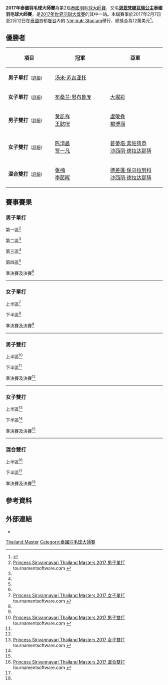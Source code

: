 {{noteTA|G1=Badminton}}
{{infobox badminton event
|name           = 2017年泰國羽毛球大師賽
|image          = Princess Sirivannavari Thailand Masters 2017.jpg
|size           = 
|caption        =
|dates          = 2017年2月7日－2月12日
|number_edition = 第2屆
|level          = 3A
|prize_money    = 12萬美元
|location       = {{THA}}[[曼谷|曼谷]]
|venue          = Nimibutr Stadium
|previous       = 2016年泰國羽毛球大師賽
|next           = 2018年泰國羽毛球大師賽
}}
'''2017年泰國羽毛球大師賽'''為第2屆[[泰國羽毛球大師賽|泰國羽毛球大師賽]]，又名'''[[思蕊梵娜瓦瑞公主|思蕊梵娜瓦瑞公主]]泰國羽毛球大師賽'''，是[[2017年世界羽聯大獎賽|2017年世界羽聯大獎賽]]的其中一站。本屆賽事於2017年2月7日至2月12日在[[泰國|泰國]]首都[[曼谷|曼谷]]內的 [[Nimibutr_Stadium|Nimibutr Stadium]]舉行，總獎金為12萬美元<ref>{{cite web|title=Invitation - The Princess Sirivannavari Thailand Masters 2017|url=http://www.badmintonindia.org/download/tournaments/Princess%20Sirivannavari%20Thailand%20Masters%202017%20-%20Prospectus.pdf|publisher=The Badminton Association of Thailand|accessdate=2017-02-03|archive-date=2017-02-15|archive-url=https://web.archive.org/web/20170215085829/http://www.badmintonindia.org/download/tournaments/Princess%20Sirivannavari%20Thailand%20Masters%202017%20-%20Prospectus.pdf|dead-url=no}}{{en}}</ref>。

== 優勝者 ==
{| class=wikitable style="font-size:small"
!width="200"|項目
!width="250"|冠軍
!width="250"|亞軍
|-
|'''男子單打'''<small>（[[#男子單打|詳細]]）</small>
|{{flagicon|INA}} [[汤米·苏吉亚托|汤米·苏吉亚托]]
|{{nowrap|{{flagicon|THA}} [[坎塔蓬·旺差伦|坎塔蓬·旺差伦]]}}
|-
|'''女子單打'''<small>（[[#女子單打|詳細]]）</small>
|{{flagicon|THA}} [[布桑兰·恩布鲁庞|布桑兰·恩布鲁庞]]
|{{flagicon|JPN}} [[大堀彩|大堀彩]]
|-
|'''男子雙打'''<small>（[[#男子雙打|詳細]]）</small>
|{{flagicon|CHN}} [[黄凯祥|黄凯祥]]<br/>{{flagicon|CHN}} [[王懿律|王懿律]]
|{{flagicon|TPE}} [[盧敬堯|盧敬堯]]<br/>{{flagicon|TPE}} [[楊博涵|楊博涵]]
|-
|'''女子雙打'''<small>（[[#女子雙打|詳細]]）</small>
|{{flagicon|CHN}} [[陈清晨|陈清晨]]<br/>{{flagicon|CHN}} [[贾一凡|贾一凡]]
|{{flagicon|THA}} [[普蒂塔·素帕猜恭|普蒂塔·素帕猜恭]]<br/>{{flagicon|THA}} [[沙西丽·德拉达那猜|沙西丽·德拉达那猜]]
|-
|'''混合雙打'''<small>（[[#混合雙打|詳細]]）</small>
|{{flagicon|CHN}} [[张楠_(羽毛球运动员)|张楠]]<br/>{{flagicon|CHN}} [[李茵晖|李茵晖]]
|{{flagicon|THA}} [[德差蓬·保乌拉努科|德差蓬·保乌拉努科]]<br/>{{flagicon|THA}} [[沙西丽·德拉达那猜|沙西丽·德拉达那猜]]
|}

== 賽事賽果 ==
=== 男子單打 ===
;第一區<ref name="MS">[http://bwf.tournamentsoftware.com/sport/draw.aspx?id=37B0B597-B92D-4154-83D2-9DB40D722845&draw=2 Princess Sirivannavari Thailand Masters 2017 男子單打] tournamentsoftware.com {{en}}</ref>
{{16TeamBracket-Compact-Tennis3
| RD3 = 十六強
| RD4 = 八強

| RD1-seed01=1
| RD1-team01='''{{flagicon|THA}} [[达农沙·森颂汶素|达农沙·森颂汶素]]
| RD1-score01-1='''21
| RD1-score01-2='''21
| RD1-score01-3=
| RD1-seed02=
| RD1-team02={{flagicon|INA}} [[安德烈·马尔滕|安德烈·马尔滕]]
| RD1-score02-1=15
| RD1-score02-2=17
| RD1-score02-3=

| RD1-seed03=
| RD1-team03={{flagicon|FIN}} [[埃图·海诺|埃图·海诺]]
| RD1-score03-1=17
| RD1-score03-2='''21
| RD1-score03-3=13
| RD1-seed04=Q2
| RD1-team04='''{{nowrap|{{flagicon|THA}} [[Ruttanapak_Oupthong|Ruttanapak Oupthong]]}}
| RD1-score04-1='''21
| RD1-score04-2=14
| RD1-score04-3='''21

| RD1-seed05=11
| RD1-team05={{nowrap|{{flagicon|IND}} [[沙鲁巴·维尔马|沙鲁巴·维尔马]] (退賽)}}
| RD1-score05-1=
| RD1-score05-2=
| RD1-score05-3=
| RD1-seed06=Q4
| RD1-team06='''{{flagicon|INA}} [[Androw_Yunanto|Androw Yunanto]]
| RD1-score06-1=
| RD1-score06-2=
| RD1-score06-3=

| RD1-seed07=
| RD1-team07={{flagicon|INA}} [[Nathaniel_Ernestan_Sulistyo|N E Sulistyo]]
| RD1-score07-1='''21
| RD1-score07-2=19
| RD1-score07-3=5
| RD1-seed08=PFQ
| RD1-team08='''{{flagicon|THA}} [[Chayanin_Mekmusik|Chayanin Mekmusik]]
| RD1-score08-1=15
| RD1-score08-2='''21
| RD1-score08-3='''21

| RD1-seed09=PFQ
| RD1-team09={{flagicon|THA}} [[Kachain_Buarung|Kachain Buarung]]
| RD1-score09-1=15
| RD1-score09-2=6
| RD1-score09-3=
| RD1-seed10=
| RD1-team10='''{{flagicon|MAS}} [[李梓嘉|李梓嘉]]
| RD1-score10-1='''21
| RD1-score10-2='''21
| RD1-score10-3=

| RD1-seed11=
| RD1-team11={{nowrap|{{flagicon|IND}} [[Hemanth_M.Gowda|Hemanth M.Gowda]]}}
| RD1-score11-1=9
| RD1-score11-2=7
| RD1-score11-3=
| RD1-seed12=
| RD1-team12='''{{flagicon|THA}} [[昆拉武特·威提讪|昆拉武特·威提讪]]
| RD1-score12-1='''21
| RD1-score12-2='''21
| RD1-score12-3=

| RD1-seed13=9
| RD1-team13='''{{flagicon|INA}} [[伊赫桑·毛拉纳·穆斯托法|I·M·穆斯托法]]
| RD1-score13-1='''21
| RD1-score13-2='''21
| RD1-score13-3=
| RD1-seed14=
| RD1-team14={{nowrap|{{flagicon|THA}} [[Noppanai_Singrueang|Noppanai Singrueang]]}}
| RD1-score14-1=11
| RD1-score14-2=3
| RD1-score14-3=

| RD1-seed15=
| RD1-team15='''{{flagicon|THA}} [[Karnphop_Atthaviroj|Karnphop Atthaviroj]]
| RD1-score15-1='''21
| RD1-score15-2='''21
| RD1-score15-3=
| RD1-seed16=PFQ
| RD1-team16={{nowrap|{{flagicon|THA}} [[Peeranut_Sangsomporn|Peeranut Sangsomporn]]}}
| RD1-score16-1=17
| RD1-score16-2=17
| RD1-score16-3=

| RD2-seed01=1
| RD2-team01='''{{flagicon|THA}} [[达农沙·森颂汶素|达农沙·森颂汶素]]
| RD2-score01-1='''21
| RD2-score01-2='''21
| RD2-score01-3=
| RD2-seed02=Q2
| RD2-team02={{nowrap|{{flagicon|THA}} [[Ruttanapak_Oupthong|Ruttanapak Oupthong]]}}
| RD2-score02-1=16
| RD2-score02-2=18
| RD2-score02-3=

| RD2-seed03=Q4
| RD2-team03='''{{flagicon|INA}} [[Androw_Yunanto|Androw Yunanto]]
| RD2-score03-1='''21
| RD2-score03-2='''21
| RD2-score03-3=
| RD2-seed04=PFQ
| RD2-team04={{flagicon|THA}} [[Chayanin_Mekmusik|Chayanin Mekmusik]]
| RD2-score04-1=14
| RD2-score04-2=14
| RD2-score04-3=

| RD2-seed05=
| RD2-team05='''{{flagicon|MAS}} [[李梓嘉|李梓嘉]]
| RD2-score05-1='''21
| RD2-score05-2='''21
| RD2-score05-3=
| RD2-seed06=
| RD2-team06={{flagicon|THA}} [[昆拉武特·威提讪|昆拉武特·威提讪]]
| RD2-score06-1=8
| RD2-score06-2=9
| RD2-score06-3=

| RD2-seed07=9
| RD2-team07='''{{flagicon|INA}} [[伊赫桑·毛拉纳·穆斯托法|I·M·穆斯托法]]
| RD2-score07-1='''21
| RD2-score07-2='''21
| RD2-score07-3=
| RD2-seed08=
| RD2-team08={{flagicon|THA}} [[Karnphop_Atthaviroj|Karnphop Atthaviroj]]
| RD2-score08-1=10
| RD2-score08-2=12
| RD2-score08-3=

| RD3-seed01=1
| RD3-team01='''{{nowrap|{{flagicon|THA}} [[达农沙·森颂汶素|达农沙·森颂汶素]]}}
| RD3-score01-1='''21
| RD3-score01-2='''21
| RD3-score01-3=
| RD3-seed02=Q4
| RD3-team02={{flagicon|INA}} [[Androw_Yunanto|Androw Yunanto]]
| RD3-score02-1=17
| RD3-score02-2=14
| RD3-score02-3=

| RD3-seed03=
| RD3-team03='''{{flagicon|MAS}} [[李梓嘉|李梓嘉]]
| RD3-score03-1='''21
| RD3-score03-2='''21
| RD3-score03-3=
| RD3-seed04=9
| RD3-team04={{flagicon|INA}} [[伊赫桑·毛拉纳·穆斯托法|I·M·穆斯托法]]
| RD3-score04-1=19
| RD3-score04-2=14
| RD3-score04-3=

| RD4-seed01=1
| RD4-team01={{nowrap|{{flagicon|THA}} [[达农沙·森颂汶素|达农沙·森颂汶素]]}}
| RD4-score01-1=18
| RD4-score01-2=12
| RD4-score01-3=
| RD4-seed02=
| RD4-team02='''{{flagicon|MAS}} [[李梓嘉|李梓嘉]]
| RD4-score02-1='''21
| RD4-score02-2='''21
| RD4-score02-3=
}}
;第二區<ref name="MS"/>
{{16TeamBracket-Compact-Tennis3
| RD3 = 十六強
| RD4 = 八強

| RD1-seed01=4
| RD1-team01='''{{nowrap|{{flagicon|INA}} [[乔纳坦·克里斯蒂|乔纳坦·克里斯蒂]]}}
| RD1-score01-1='''21
| RD1-score01-2='''21
| RD1-score01-3=
| RD1-seed02=Q5
| RD1-team02={{flagicon|JPN}} [[山澤直貴|山澤直貴]]
| RD1-score02-1=12
| RD1-score02-2=13
| RD1-score02-3=

| RD1-seed03=
| RD1-team03={{nowrap|{{flagicon|THA}} [[Weeraphat_Phakjarung|Weeraphat Phakjarung]]}}
| RD1-score03-1=12
| RD1-score03-2=19
| RD1-score03-3=
| RD1-seed04=
| RD1-team04='''{{flagicon|IND}} [[阿迪亞·喬希|阿迪亞·喬希]]
| RD1-score04-1='''21
| RD1-score04-2='''21
| RD1-score04-3=

| RD1-seed05=PFQ
| RD1-team05={{flagicon|THA}} [[Chaiyasit_Sukasem|Chaiyasit Sukasem]]
| RD1-score05-1=11
| RD1-score05-2=22
| RD1-score05-3=
| RD1-seed06=
| RD1-team06='''{{flagicon|THA}} [[Kittipong_Imnark|Kittipong Imnark]]
| RD1-score06-1='''21
| RD1-score06-2='''24
| RD1-score06-3=

| RD1-seed07=
| RD1-team07='''{{flagicon|IND}} [[普拉特爾·喬希|普拉特爾·喬希]]
| RD1-score07-1='''21
| RD1-score07-2='''21
| RD1-score07-3=
| RD1-seed08=
| RD1-team08={{nowrap|{{flagicon|THA}} [[Pachaarapol_Nipornram|Pachaarapol Nipornram]]}}
| RD1-score08-1=12
| RD1-score08-2=10
| RD1-score08-3=

| RD1-seed09=PFQ
| RD1-team09={{nowrap|{{flagicon|THA}} [[Setthanan_Piyawatcharavijit|Setthanan Piyawatcharavijit]]}}
| RD1-score09-1=5
| RD1-score09-2=11
| RD1-score09-3=
| RD1-seed10=
| RD1-team10='''{{nowrap|{{flagicon|THA}} [[坎塔蓬·旺差伦|坎塔蓬·旺差伦]]}}
| RD1-score10-1='''21
| RD1-score10-2='''21
| RD1-score10-3=

| RD1-seed11=
| RD1-team11='''{{flagicon|INA}} [[菲克里·伊桑迪·哈德马迪|F·I·哈德马迪]]
| RD1-score11-1='''22
| RD1-score11-2='''21
| RD1-score11-3=
| RD1-seed12=PFQ
| RD1-team12={{flagicon|THA}} [[Phanuwat_Srimanta|Phanuwat Srimanta]]
| RD1-score12-1=20
| RD1-score12-2=15
| RD1-score12-3=

| RD1-seed13=16
| RD1-team13='''{{flagicon|INA}} [[菲尔曼·阿卜杜勒·科利克|F·A·科利克]]
| RD1-score13-1='''21
| RD1-score13-2=19
| RD1-score13-3='''23
| RD1-seed14=
| RD1-team14={{nowrap|{{flagicon|THA}} [[苏庞余·阿韦辛桑农|苏庞余·阿韦辛桑农]]}}
| RD1-score14-1=13
| RD1-score14-2='''21
| RD1-score14-3=21

| RD1-seed15=Q8
| RD1-team15={{flagicon|THA}} [[Supakit_Jandara|Supakit Jandara]]
| RD1-score15-1=15
| RD1-score15-2=12
| RD1-score15-3=
| RD1-seed16=PFQ
| RD1-team16='''{{flagicon|THA}} [[Kaninpong_Yokard|Kaninpong Yokard]]
| RD1-score16-1='''21
| RD1-score16-2='''21
| RD1-score16-3=

| RD2-seed01=4
| RD2-team01={{nowrap|{{flagicon|INA}} [[乔纳坦·克里斯蒂|乔纳坦·克里斯蒂]]}}
| RD2-score01-1=16
| RD2-score01-2=19
| RD2-score01-3=
| RD2-seed02=
| RD2-team02='''{{flagicon|IND}} [[阿迪亞·喬希|阿迪亞·喬希]]
| RD2-score02-1='''21
| RD2-score02-2='''21
| RD2-score02-3=

| RD2-seed03=
| RD2-team03={{flagicon|THA}} [[Kittipong_Imnark|Kittipong Imnark]]
| RD2-score03-1=16
| RD2-score03-2='''21
| RD2-score03-3=12
| RD2-seed04=
| RD2-team04='''{{flagicon|IND}} [[普拉特爾·喬希|普拉特爾·喬希]]
| RD2-score04-1='''21
| RD2-score04-2=16
| RD2-score04-3='''21

| RD2-seed05=
| RD2-team05='''{{nowrap|{{flagicon|THA}} [[坎塔蓬·旺差伦|坎塔蓬·旺差伦]]}}
| RD2-score05-1='''21
| RD2-score05-2='''21
| RD2-score05-3=
| RD2-seed06=
| RD2-team06={{flagicon|INA}} [[菲克里·伊桑迪·哈德马迪|F·I·哈德马迪]]
| RD2-score06-1=10
| RD2-score06-2=14
| RD2-score06-3=

| RD2-seed07=16
| RD2-team07='''{{flagicon|INA}} [[菲尔曼·阿卜杜勒·科利克|F·A·科利克]]
| RD2-score07-1='''21
| RD2-score07-2='''21
| RD2-score07-3=
| RD2-seed08=
| RD2-team08={{flagicon|THA}} [[Kaninpong_Yokard|Kaninpong Yokard]]
| RD2-score08-1=5
| RD2-score08-2=11
| RD2-score08-3=

| RD3-seed01=
| RD3-team01='''{{flagicon|IND}} [[阿迪亞·喬希|阿迪亞·喬希]]
| RD3-score01-1='''21
| RD3-score01-2='''21
| RD3-score01-3=
| RD3-seed02=
| RD3-team02={{flagicon|IND}} [[普拉特爾·喬希|普拉特爾·喬希]]
| RD3-score02-1=19
| RD3-score02-2=10
| RD3-score02-3=

| RD3-seed03=
| RD3-team03='''{{nowrap|{{flagicon|THA}} [[坎塔蓬·旺差伦|坎塔蓬·旺差伦]]}}
| RD3-score03-1='''25
| RD3-score03-2='''21
| RD3-score03-3=
| RD3-seed04=16
| RD3-team04={{flagicon|INA}} [[菲尔曼·阿卜杜勒·科利克|F·A·科利克]]
| RD3-score04-1=23
| RD3-score04-2=12
| RD3-score04-3=

| RD4-seed01=
| RD4-team01={{flagicon|IND}} [[阿迪亞·喬希|阿迪亞·喬希]]
| RD4-score01-1=12
| RD4-score01-2=11
| RD4-score01-3=
| RD4-seed02=
| RD4-team02='''{{nowrap|{{flagicon|THA}} [[坎塔蓬·旺差伦|坎塔蓬·旺差伦]]}}
| RD4-score02-1='''21
| RD4-score02-2='''21
| RD4-score02-3=
}}
;第三區<ref name="MS"/>
{{16TeamBracket-Compact-Tennis3
| RD3 = 十六強
| RD4 = 八強

| RD1-seed01=
| RD1-team01='''{{nowrap|{{flagicon|THA}} [[坎塔瓦特·利拉威布|坎塔瓦特·利拉威布]]}}
| RD1-score01-1='''21
| RD1-score01-2='''21
| RD1-score01-3=
| RD1-seed02=
| RD1-team02={{flagicon|INA}} [[Yulianto_Ilham_Sri|Y Ilham Sri]]
| RD1-score02-1=12
| RD1-score02-2=11
| RD1-score02-3=

| RD1-seed03=Q7
| RD1-team03={{flagicon|THA}} [[Kittithat_Cheiklinthes|Kittithat Cheiklinthes]]
| RD1-score03-1=4
| RD1-score03-2=13
| RD1-score03-3=
| RD1-seed04=15
| RD1-team04='''{{nowrap|{{flagicon|THA}} [[科希特·佩尔帕达布|科希特·佩尔帕达布]]}}
| RD1-score04-1='''21
| RD1-score04-2='''21
| RD1-score04-3=

| RD1-seed05=
| RD1-team05={{flagicon|IND}} [[Arun_Kumar_Ashok_Kumar|A K A Kumar]]
| RD1-score05-1='''21
| RD1-score05-2=8
| RD1-score05-3=5
| RD1-seed06=
| RD1-team06='''{{flagicon|JPN}} [[渡邊航貴|渡邊航貴]]
| RD1-score06-1=18
| RD1-score06-2='''21
| RD1-score06-3='''21

| RD1-seed07=Q6
| RD1-team07='''{{flagicon|THA}} [[Teerapat_Keawan|Teerapat Keawan]]
| RD1-score07-1=
| RD1-score07-2=
| RD1-score07-3=
| RD1-seed08=8
| RD1-team08={{nowrap|{{flagicon|IND}} [[萨米尔·维尔马|萨米尔·维尔马]] (退賽)}}
| RD1-score08-1=
| RD1-score08-2=
| RD1-score08-3=

| RD1-seed09=
| RD1-team09={{flagicon|THA}} [[Tawan_Huansuriya|Tawan Huansuriya]]
| RD1-score09-1=6
| RD1-score09-2=10
| RD1-score09-3=
| RD1-seed10=
| RD1-team10='''{{flagicon|INA}} [[Evert_Sukamta|Evert Sukamta]]
| RD1-score10-1='''21
| RD1-score10-2='''21
| RD1-score10-3=

| RD1-seed11=
| RD1-team11='''{{flagicon|INA}} [[穆罕默德·巴尤·庞吉斯图|M·B·庞吉斯图]]
| RD1-score11-1='''21
| RD1-score11-2='''21
| RD1-score11-3=
| RD1-seed12=PFQ
| RD1-team12={{flagicon|THA}} [[Saran_Jamsri|Saran Jamsri]]
| RD1-score12-1=16
| RD1-score12-2=16
| RD1-score12-3=

| RD1-seed13=
| RD1-team13={{flagicon|MAS}} [[陈伟恒|陈伟恒]]
| RD1-score13-1='''21
| RD1-score13-2=17
| RD1-score13-3=16
| RD1-seed14=
| RD1-team14='''{{flagicon|THA}} [[梅克·那农吉德|梅克·那农吉德]]
| RD1-score14-1=11
| RD1-score14-2='''21
| RD1-score14-3='''21

| RD1-seed15=
| RD1-team15={{flagicon|MAS}} [[沙德斯達蘭|沙德斯達蘭]]
| RD1-score15-1=19
| RD1-score15-2=15
| RD1-score15-3=
| RD1-seed16=3
| RD1-team16='''{{flagicon|INA}} [[汤米·苏吉亚托|汤米·苏吉亚托]]
| RD1-score16-1='''21
| RD1-score16-2='''21
| RD1-score16-3=

| RD2-seed01=
| RD2-team01={{nowrap|{{flagicon|THA}} [[坎塔瓦特·利拉威布|坎塔瓦特·利拉威布]]}}
| RD2-score01-1=19
| RD2-score01-2=11
| RD2-score01-3=
| RD2-seed02=15
| RD2-team02='''{{nowrap|{{flagicon|THA}} [[科希特·佩尔帕达布|科希特·佩尔帕达布]]}}
| RD2-score02-1='''21
| RD2-score02-2='''21
| RD2-score02-3=

| RD2-seed03=
| RD2-team03='''{{flagicon|JPN}} [[渡邊航貴|渡邊航貴]]
| RD2-score03-1='''21
| RD2-score03-2='''21
| RD2-score03-3=
| RD2-seed04=Q6
| RD2-team04={{flagicon|THA}} [[Teerapat_Keawan|Teerapat Keawan]]
| RD2-score04-1=14
| RD2-score04-2=14
| RD2-score04-3=

| RD2-seed05=
| RD2-team05={{flagicon|INA}} [[Evert_Sukamta|Evert Sukamta]]
| RD2-score05-1=11
| RD2-score05-2='''21
| RD2-score05-3=11
| RD2-seed06=
| RD2-team06='''{{flagicon|INA}} [[穆罕默德·巴尤·庞吉斯图|M·B·庞吉斯图]]
| RD2-score06-1='''21
| RD2-score06-2=13
| RD2-score06-3='''21

| RD2-seed07=
| RD2-team07={{flagicon|THA}} [[梅克·那农吉德|梅克·那农吉德]]
| RD2-score07-1=12
| RD2-score07-2=7
| RD2-score07-3=
| RD2-seed08=3
| RD2-team08='''{{flagicon|INA}} [[汤米·苏吉亚托|汤米·苏吉亚托]]
| RD2-score08-1='''21
| RD2-score08-2='''21
| RD2-score08-3=

| RD3-seed01=15
| RD3-team01='''{{nowrap|{{flagicon|THA}} [[科希特·佩尔帕达布|科希特·佩尔帕达布]]}}
| RD3-score01-1='''21
| RD3-score01-2='''21
| RD3-score01-3=
| RD3-seed02=
| RD3-team02={{flagicon|JPN}} [[渡邊航貴|渡邊航貴]]
| RD3-score02-1=12
| RD3-score02-2=12
| RD3-score02-3=

| RD3-seed03=
| RD3-team03={{flagicon|INA}} [[穆罕默德·巴尤·庞吉斯图|M·B·庞吉斯图]]
| RD3-score03-1=12
| RD3-score03-2=14
| RD3-score03-3=
| RD3-seed04=3
| RD3-team04='''{{flagicon|INA}} [[汤米·苏吉亚托|汤米·苏吉亚托]]
| RD3-score04-1='''21
| RD3-score04-2='''21
| RD3-score04-3=

| RD4-seed01=15
| RD4-team01={{nowrap|{{flagicon|THA}} [[科希特·佩尔帕达布|科希特·佩尔帕达布]]}}
| RD4-score01-1=9
| RD4-score01-2='''24
| RD4-score01-3=17
| RD4-seed02=3
| RD4-team02='''{{flagicon|INA}} [[汤米·苏吉亚托|汤米·苏吉亚托]]
| RD4-score02-1='''21
| RD4-score02-2=22
| RD4-score02-3='''21
}}
;第四區<ref name="MS"/>
{{16TeamBracket-Compact-Tennis3
| RD3 = 十六強
| RD4 = 八強

| RD1-seed01=Q3
| RD1-team01={{flagicon|THA}} [[Supachai_Chaisin|Supachai Chaisin]]
| RD1-score01-1=7
| RD1-score01-2=10
| RD1-score01-3=
| RD1-seed02=
| RD1-team02='''{{flagicon|INA}} [[Henrikho_Kho_Wibowo|H K Wibowo]]
| RD1-score02-1='''21
| RD1-score02-2='''21
| RD1-score02-3=

| RD1-seed03=
| RD1-team03={{flagicon|THA}} [[Kandis_Wanaroon|Kandis Wanaroon]]
| RD1-score03-1=15
| RD1-score03-2=15
| RD1-score03-3=
| RD1-seed04=13
| RD1-team04='''{{flagicon|CHN}} [[赵俊鹏|赵俊鹏]]
| RD1-score04-1='''21
| RD1-score04-2='''21
| RD1-score04-3=

| RD1-seed05=
| RD1-team05={{flagicon|USA}} [[陳彥德|陳彥德]]
| RD1-score05-1=12
| RD1-score05-2=11
| RD1-score05-3=
| RD1-seed06=
| RD1-team06='''{{flagicon|THA}} [[潘纳维·松努阿姆|潘纳维·松努阿姆]]
| RD1-score06-1='''21
| RD1-score06-2='''21
| RD1-score06-3=

| RD1-seed07=
| RD1-team07={{flagicon|THA}} [[Korakrit_Laotrakul|Korakrit Laotrakul]]
| RD1-score07-1=14
| RD1-score07-2='''22
| RD1-score07-3=14
| RD1-seed08=7
| RD1-team08='''{{flagicon|TPE}} [[許仁豪|許仁豪]]
| RD1-score08-1='''21
| RD1-score08-2=20
| RD1-score08-3='''21

| RD1-seed09=
| RD1-team09='''{{flagicon|INA}} [[Saputra_Vicky_Angga|S V Angga]]
| RD1-score09-1='''21
| RD1-score09-2='''21
| RD1-score09-3=
| RD1-seed10=
| RD1-team10={{flagicon|IND}} [[阿布舍克·埃爾加|阿布舍克·埃爾加]]
| RD1-score10-1=8
| RD1-score10-2=14
| RD1-score10-3=

| RD1-seed11=
| RD1-team11={{nowrap|{{flagicon|THA}} [[Yodsakorn_Nualnooplong|Yodsakorn Nualnooplong]]}}
| RD1-score11-1=13
| RD1-score11-2=7
| RD1-score11-3=
| RD1-seed12=10
| RD1-team12='''{{flagicon|INA}} [[安东尼·西尼苏卡·金廷|A·S·金廷]]
| RD1-score12-1='''21
| RD1-score12-2='''21
| RD1-score12-3=

| RD1-seed13=Q1
| RD1-team13={{nowrap|{{flagicon|THA}} [[Napatarawong_Sawasdivanichakorn|Napatarawong Sawasdivanichakorn]]}}
| RD1-score13-1=14
| RD1-score13-2=16
| RD1-score13-3=
| RD1-seed14=
| RD1-team14='''{{flagicon|BRU}} [[楊建財|楊建財]]
| RD1-score14-1='''21
| RD1-score14-2='''21
| RD1-score14-3=

| RD1-seed15=
| RD1-team15={{flagicon|THA}} [[阿杜拉奇·南库|阿杜拉奇·南库]]
| RD1-score15-1=17
| RD1-score15-2=8
| RD1-score15-3=
| RD1-seed16=2
| RD1-team16='''{{flagicon|CHN}} [[黄宇翔|黄宇翔]]
| RD1-score16-1='''21
| RD1-score16-2='''21
| RD1-score16-3=

| RD2-seed01=
| RD2-team01={{flagicon|INA}} [[Henrikho_Kho_Wibowo|H K Wibowo]]
| RD2-score01-1=15
| RD2-score01-2=9
| RD2-score01-3=
| RD2-seed02=13
| RD2-team02='''{{flagicon|CHN}} [[赵俊鹏|赵俊鹏]]
| RD2-score02-1='''21
| RD2-score02-2='''21
| RD2-score02-3=

| RD2-seed03=
| RD2-team03={{flagicon|THA}} [[潘纳维·松努阿姆|潘纳维·松努阿姆]]
| RD2-score03-1=12
| RD2-score03-2=19
| RD2-score03-3=
| RD2-seed04=7
| RD2-team04='''{{flagicon|TPE}} [[許仁豪|許仁豪]]
| RD2-score04-1='''21
| RD2-score04-2='''21
| RD2-score04-3=

| RD2-seed05=
| RD2-team05={{flagicon|INA}} [[Saputra_Vicky_Angga|S V Angga]]
| RD2-score05-1=8
| RD2-score05-2=13
| RD2-score05-3=
| RD2-seed06=10
| RD2-team06='''{{flagicon|INA}} [[安东尼·西尼苏卡·金廷|A·S·金廷]]
| RD2-score06-1='''21
| RD2-score06-2='''21
| RD2-score06-3=

| RD2-seed07=
| RD2-team07={{flagicon|BRU}} [[楊建財|楊建財]]
| RD2-score07-1=2
| RD2-score07-2=12
| RD2-score07-3=
| RD2-seed08=2
| RD2-team08='''{{flagicon|CHN}} [[黄宇翔|黄宇翔]]
| RD2-score08-1='''21
| RD2-score08-2='''21
| RD2-score08-3=

| RD3-seed01=13
| RD3-team01='''{{flagicon|CHN}} [[赵俊鹏|赵俊鹏]]
| RD3-score01-1=16
| RD3-score01-2='''21
| RD3-score01-3='''21
| RD3-seed02=7
| RD3-team02={{flagicon|TPE}} [[許仁豪|許仁豪]]
| RD3-score02-1='''21
| RD3-score02-2=12
| RD3-score02-3=9

| RD3-seed03=10
| RD3-team03='''{{flagicon|INA}} [[安东尼·西尼苏卡·金廷|A·S·金廷]]
| RD3-score03-1=19
| RD3-score03-2='''21
| RD3-score03-3='''21
| RD3-seed04=2
| RD3-team04={{flagicon|CHN}} [[黄宇翔|黄宇翔]]
| RD3-score04-1='''21
| RD3-score04-2=15
| RD3-score04-3=12

| RD4-seed01=13
| RD4-team01={{flagicon|CHN}} [[赵俊鹏|赵俊鹏]]
| RD4-score01-1=16
| RD4-score01-2=16
| RD4-score01-3=
| RD4-seed02=10
| RD4-team02='''{{flagicon|INA}} [[安东尼·西尼苏卡·金廷|A·S·金廷]]
| RD4-score02-1='''21
| RD4-score02-2='''21
| RD4-score02-3=
}}
;準決賽及決賽<ref name="MS"/>
{{4TeamBracket-Tennis3-v2
| team-width=200
| RD1-seed1=
| RD1-team1={{flagicon|MAS}} [[李梓嘉|李梓嘉]]
| RD1-score1-1='''21
| RD1-score1-2=18
| RD1-score1-3=20
| RD1-seed2=
| RD1-team2='''{{flagicon|THA}} [[坎塔蓬·旺差伦|坎塔蓬·旺差伦]]
| RD1-score2-1=15
| RD1-score2-2='''21
| RD1-score2-3='''22

| RD1-seed3=3
| RD1-team3='''{{flagicon|INA}} [[汤米·苏吉亚托|汤米·苏吉亚托]]
| RD1-score3-1=16
| RD1-score3-2='''21
| RD1-score3-3='''21
| RD1-seed4=10
| RD1-team4={{nowrap|{{flagicon|INA}} [[安东尼·西尼苏卡·金廷|安东尼·西尼苏卡·金廷]]}}
| RD1-score4-1='''21
| RD1-score4-2=18
| RD1-score4-3=14

| RD2-seed1=
| RD2-team1={{nowrap|{{flagicon|THA}} [[坎塔蓬·旺差伦|坎塔蓬·旺差伦]]}}
| RD2-score1-1=17
| RD2-score1-2=11
| RD2-score1-3=
| RD2-seed2=3
| RD2-team2='''{{flagicon|INA}} [[汤米·苏吉亚托|汤米·苏吉亚托]]
| RD2-score2-1='''21
| RD2-score2-2='''21
| RD2-score2-3=
}}
----

=== 女子單打 ===
;上半區<ref name="WS">[http://bwf.tournamentsoftware.com/sport/draw.aspx?id=37B0B597-B92D-4154-83D2-9DB40D722845&draw=4 Princess Sirivannavari Thailand Masters 2017 女子單打] tournamentsoftware.com {{en}}</ref>
{{16TeamBracket-Compact-Tennis3
| RD1-seed01=1
| RD1-team01='''{{flagicon|THA}} [[布桑兰·恩布鲁庞|布桑兰·恩布鲁庞]]
| RD1-score01-1='''21
| RD1-score01-2='''21
| RD1-score01-3=
| RD1-seed02=
| RD1-team02={{flagicon|JPN}} [[仁平菜月|仁平菜月]]
| RD1-score02-1=16
| RD1-score02-2=17	 	 	
| RD1-score02-3=

| RD1-seed03=
| RD1-team03='''{{flagicon|CHN}} [[高昉洁|高昉洁]]
| RD1-score03-1='''24
| RD1-score03-2='''21
| RD1-score03-3=
| RD1-seed04=
| RD1-team04={{flagicon|THA}} [[帕达拉苏打·猜万|帕达拉苏打·猜万]]
| RD1-score04-1=22
| RD1-score04-2=6
| RD1-score04-3=

| RD1-seed05=6
| RD1-team05='''{{flagicon|MAS}} [[謝抒芽|謝抒芽]]
| RD1-score05-1='''21
| RD1-score05-2='''21
| RD1-score05-3=
| RD1-seed06=Q1
| RD1-team06={{flagicon|THA}} [[塔莫万·普帕达布信|塔莫万·普帕达布信]]
| RD1-score06-1=13
| RD1-score06-2=13
| RD1-score06-3=

| RD1-seed07=
| RD1-team07={{nowrap|{{flagicon|THA}} [[Piramon_Chamnaktan|Piramon Chamnaktan]]}}
| RD1-score07-1=14
| RD1-score07-2=16
| RD1-score07-3=
| RD1-seed08=
| RD1-team08='''{{flagicon|TPE}} [[陳肅諭|陳肅諭]]
| RD1-score08-1='''21
| RD1-score08-2='''21
| RD1-score08-3=

| RD1-seed09=3
| RD1-team09='''{{flagicon|CHN}} [[陈雨菲|陈雨菲]]
| RD1-score09-1='''21
| RD1-score09-2=
| RD1-score09-3=''21
| RD1-seed10=Q3
| RD1-team10={{flagicon|MAS}} [[Yee_Yap|Yee Yap]]
| RD1-score10-1=14
| RD1-score10-2=16
| RD1-score10-3=

| RD1-seed11=
| RD1-team11='''{{flagicon|SIN}} [[杨佳敏|杨佳敏]]
| RD1-score11-1='''21
| RD1-score11-2=19
| RD1-score11-3='''21
| RD1-seed12=
| RD1-team12={{flagicon|THA}} [[查斯妮·戈内帕|查斯妮·戈内帕]]
| RD1-score12-1=12
| RD1-score12-2='''21
| RD1-score12-3=18

| RD1-seed13=7
| RD1-team13='''{{flagicon|THA}} [[蓬帕威·磋楚翁|蓬帕威·磋楚翁]]
| RD1-score13-1='''21
| RD1-score13-2=16
| RD1-score13-3='''21
| RD1-seed14=
| RD1-team14={{flagicon|CHN}} [[张艺曼|张艺曼]]
| RD1-score14-1=10
| RD1-score14-2='''21
| RD1-score14-3=18

| RD1-seed15=Q2
| RD1-team15='''{{flagicon|JPN}} [[下田菜都美|下田菜都美]]
| RD1-score15-1=17
| RD1-score15-2='''21
| RD1-score15-3='''21
| RD1-seed16=
| RD1-team16={{flagicon|INA}} [[菲比·安古尼|菲比·安古尼]]
| RD1-score16-1='''21
| RD1-score16-2=11
| RD1-score16-3=14

| RD2-seed01=1
| RD2-team01='''{{nowrap|{{flagicon|THA}} [[布桑兰·恩布鲁庞|布桑兰·恩布鲁庞]]}}
| RD2-score01-1=13
| RD2-score01-2='''21
| RD2-score01-3='''21
| RD2-seed02=
| RD2-team02={{flagicon|CHN}} [[高昉洁|高昉洁]]
| RD2-score02-1='''21
| RD2-score02-2=16
| RD2-score02-3=18

| RD2-seed03=6
| RD2-team03='''{{flagicon|MAS}} [[謝抒芽|謝抒芽]]
| RD2-score03-1='''21
| RD2-score03-2='''21
| RD2-score03-3=
| RD2-seed04=
| RD2-team04={{flagicon|TPE}} [[陳肅諭|陳肅諭]]
| RD2-score04-1=19
| RD2-score04-2=19
| RD2-score04-3=

| RD2-seed05=3
| RD2-team05='''{{flagicon|CHN}} [[陈雨菲|陈雨菲]]
| RD2-score05-1='''21
| RD2-score05-2='''21
| RD2-score05-3=
| RD2-seed06=
| RD2-team06={{flagicon|SIN}} [[杨佳敏|杨佳敏]]
| RD2-score06-1=18
| RD2-score06-2=7
| RD2-score06-3=

| RD2-seed07=7
| RD2-team07={{flagicon|THA}} [[蓬帕威·磋楚翁|蓬帕威·磋楚翁]]
| RD2-score07-1=17
| RD2-score07-2='''21
| RD2-score07-3=22
| RD2-seed08=Q2
| RD2-team08='''{{flagicon|JPN}} [[下田菜都美|下田菜都美]]
| RD2-score08-1='''21
| RD2-score08-2=19
| RD2-score08-3='''24

| RD3-seed01=1
| RD3-team01='''{{nowrap|{{flagicon|THA}} [[布桑兰·恩布鲁庞|布桑兰·恩布鲁庞]]}}
| RD3-score01-1='''21
| RD3-score01-2='''21
| RD3-score01-3=
| RD3-seed02=6
| RD3-team02={{flagicon|MAS}} [[謝抒芽|謝抒芽]]
| RD3-score02-1=7
| RD3-score02-2=18
| RD3-score02-3=

| RD3-seed03=3
| RD3-team03='''{{flagicon|CHN}} [[陈雨菲|陈雨菲]]
| RD3-score03-1='''21
| RD3-score03-2='''21
| RD3-score03-3=
| RD3-seed04=Q2
| RD3-team04={{flagicon|JPN}} [[下田菜都美|下田菜都美]]
| RD3-score04-1=15
| RD3-score04-2=11
| RD3-score04-3=

| RD4-seed01=1
| RD4-team01='''{{nowrap|{{flagicon|THA}} [[布桑兰·恩布鲁庞|布桑兰·恩布鲁庞]]}}
| RD4-score01-1=18
| RD4-score01-2='''22
| RD4-score01-3='''21
| RD4-seed02=3
| RD4-team02={{flagicon|CHN}} [[陈雨菲|陈雨菲]]
| RD4-score02-1='''21
| RD4-score02-2=20
| RD4-score02-3=17
}}
;下半區<ref name="WS"/>
{{16TeamBracket-Compact-Tennis3
| RD1-seed01=Q4
| RD1-team01={{flagicon|THA}} [[Suphapich_Silprakob|Suphapich Silprakob]]
| RD1-score01-1=12
| RD1-score01-2=13
| RD1-score01-3=
| RD1-seed02=
| RD1-team02='''{{flagicon|TPE}} [[唐琬貽|唐琬貽]]
| RD1-score02-1='''21
| RD1-score02-2='''21
| RD1-score02-3=

| RD1-seed03=
| RD1-team03={{flagicon|THA}} [[素尼达·革通|素尼达·革通]]
| RD1-score03-1=16
| RD1-score03-2=16
| RD1-score03-3=
| RD1-seed04=8
| RD1-team04='''{{flagicon|CHN}} [[陈晓欣|陈晓欣]]
| RD1-score04-1='''21
| RD1-score04-2='''21
| RD1-score04-3=

| RD1-seed05=
| RD1-team05='''{{flagicon|INA}} [[尤利娅·约瑟芬·苏珊托|Y·Y·苏珊托]]
| RD1-score05-1='''21
| RD1-score05-2='''21
| RD1-score05-3=
| RD1-seed06=
| RD1-team06={{nowrap|{{flagicon|THA}} [[查南齐达·朱查仑|查南齐达·朱查仑]]}}
| RD1-score06-1=18
| RD1-score06-2=10
| RD1-score06-3=

| RD1-seed07=
| RD1-team07={{flagicon|MAS}} [[葉睿晨|葉睿晨]]
| RD1-score07-1=13
| RD1-score07-2=9
| RD1-score07-3=
| RD1-seed08=4
| RD1-team08='''{{flagicon|JPN}} [[大堀彩|大堀彩]]
| RD1-score08-1='''21
| RD1-score08-2='''21
| RD1-score08-3=

| RD1-seed09=
| RD1-team09={{flagicon|USA}} [[Maya_Chen|Maya Chen]]
| RD1-score09-1=13
| RD1-score09-2=17
| RD1-score09-3=
| RD1-seed10=
| RD1-team10='''{{nowrap|{{flagicon|THA}} [[萨丽塔·素万那吉博里汉|萨丽塔·素万那吉博里汉]]}}
| RD1-score10-1='''21
| RD1-score10-2='''21
| RD1-score10-3=

| RD1-seed11=
| RD1-team11={{flagicon|TPE}} [[胡綾芳|胡綾芳]]
| RD1-score11-1=5
| RD1-score11-2=18
| RD1-score11-3=
| RD1-seed12=5
| RD1-team12='''{{flagicon|SIN}} [[梁晓宇|梁晓宇]]
| RD1-score12-1='''21
| RD1-score12-2='''21
| RD1-score12-3=

| RD1-seed13=
| RD1-team13={{nowrap|{{flagicon|THA}} [[Ornnicha_Jongsathapornparn|Ornnicha Jongsathapornparn]]}}
| RD1-score13-1=15
| RD1-score13-2=12
| RD1-score13-3=
| RD1-seed14=
| RD1-team14='''{{flagicon|CHN}} [[李汶妹|李汶妹]]
| RD1-score14-1='''21
| RD1-score14-2='''21
| RD1-score14-3=

| RD1-seed15=
| RD1-team15={{flagicon|INA}} [[Jesica_Muljati|Jesica Muljati]]
| RD1-score15-1=12
| RD1-score15-2=11
| RD1-score15-3=
| RD1-seed16=2
| RD1-team16='''{{flagicon|THA}} [[妮查恩·金达蓬|妮查恩·金达蓬]]
| RD1-score16-1='''21
| RD1-score16-2='''21
| RD1-score16-3=

| RD2-seed01=
| RD2-team01={{flagicon|TPE}} [[唐琬貽|唐琬貽]]
| RD2-score01-1=17
| RD2-score01-2=11
| RD2-score01-3=
| RD2-seed02=8
| RD2-team02='''{{flagicon|CHN}} [[陈晓欣|陈晓欣]]
| RD2-score02-1='''21
| RD2-score02-2='''21
| RD2-score02-3=

| RD2-seed03=
| RD2-team03={{flagicon|INA}} [[尤利娅·约瑟芬·苏珊托|Y·Y·苏珊托]]
| RD2-score03-1=16
| RD2-score03-2=13
| RD2-score03-3=
| RD2-seed04=4
| RD2-team04='''{{flagicon|JPN}} [[大堀彩|大堀彩]]
| RD2-score04-1='''21
| RD2-score04-2='''21
| RD2-score04-3=

| RD2-seed05=
| RD2-team05={{nowrap|{{flagicon|THA}} [[萨丽塔·素万那吉博里汉|萨丽塔·素万那吉博里汉]]}}
| RD2-score05-1=20
| RD2-score05-2=3
| RD2-score05-3=
| RD2-seed06=5
| RD2-team06='''{{flagicon|SIN}} [[梁晓宇|梁晓宇]]
| RD2-score06-1='''22
| RD2-score06-2='''21
| RD2-score06-3=

| RD2-seed07=
| RD2-team07={{flagicon|CHN}} [[李汶妹|李汶妹]]
| RD2-score07-1=18
| RD2-score07-2=17
| RD2-score07-3=
| RD2-seed08=2
| RD2-team08='''{{flagicon|THA}} [[妮查恩·金达蓬|妮查恩·金达蓬]]
| RD2-score08-1='''21
| RD2-score08-2='''21
| RD2-score08-3=

| RD3-seed01=8
| RD3-team01={{flagicon|CHN}} [[陈晓欣|陈晓欣]]
| RD3-score01-1=9
| RD3-score01-2=12
| RD3-score01-3=
| RD3-seed02=4
| RD3-team02='''{{flagicon|JPN}} [[大堀彩|大堀彩]]
| RD3-score02-1='''21
| RD3-score02-2='''21
| RD3-score02-3=

| RD3-seed03=5
| RD3-team03={{flagicon|SIN}} [[梁晓宇|梁晓宇]]
| RD3-score03-1=15
| RD3-score03-2='''21
| RD3-score03-3=14
| RD3-seed04=2
| RD3-team04='''{{flagicon|THA}} [[妮查恩·金达蓬|妮查恩·金达蓬]]
| RD3-score04-1='''21
| RD3-score04-2=19
| RD3-score04-3='''21

| RD4-seed01=4
| RD4-team01='''{{flagicon|JPN}} [[大堀彩|大堀彩]]
| RD4-score01-1='''21
| RD4-score01-2='''21
| RD4-score01-3=
| RD4-seed02=2
| RD4-team02={{flagicon|THA}} [[妮查恩·金达蓬|妮查恩·金达蓬]]
| RD4-score02-1=16
| RD4-score02-2=17
| RD4-score02-3=
}}
;準決賽及決賽<ref name="WS"/>
{{4TeamBracket-Tennis3-v2
| team-width=200
| RD1-seed1=1
| RD1-team1='''{{flagicon|THA}} [[布桑兰·恩布鲁庞|布桑兰·恩布鲁庞]]
| RD1-score1-1=18
| RD1-score1-2='''22
| RD1-score1-3='''21
| RD1-seed2=3
| RD1-team2={{flagicon|CHN}} [[陈雨菲|陈雨菲]]
| RD1-score2-1='''21
| RD1-score2-2=20
| RD1-score2-3=17

| RD1-seed3=4
| RD1-team3='''{{flagicon|JPN}} [[大堀彩|大堀彩]]
| RD1-score3-1='''21
| RD1-score3-2='''21
| RD1-score3-3=
| RD1-seed4=2
| RD1-team4={{flagicon|THA}} [[妮查恩·金达蓬|妮查恩·金达蓬]]
| RD1-score4-1=16
| RD1-score4-2=17
| RD1-score4-3=

| RD2-seed1=1
| RD2-team1='''{{flagicon|THA}} [[布桑兰·恩布鲁庞|布桑兰·恩布鲁庞]]
| RD2-score1-1='''21
| RD2-score1-2='''21
| RD2-score1-3=
| RD2-seed2=4
| RD2-team2={{flagicon|JPN}} [[大堀彩|大堀彩]]
| RD2-score2-1=18
| RD2-score2-2=16
| RD2-score2-3=
}}
----

=== 男子雙打 ===
;上半區<ref name="MD">[http://bwf.tournamentsoftware.com/sport/draw.aspx?id=37B0B597-B92D-4154-83D2-9DB40D722845&draw=11 Princess Sirivannavari Thailand Masters 2017 男子雙打] {{Wayback|url=http://bwf.tournamentsoftware.com/sport/draw.aspx?id=37B0B597-B92D-4154-83D2-9DB40D722845&draw=11 |date=20191215030141 }} tournamentsoftware.com {{en}}</ref>
{{16TeamBracket-Compact-Tennis3

| RD1-seed01=PFQ
| RD1-team01={{nowrap|{{flagicon|THA}} [[Kittithat_Cheiklinthes|Kittithat Cheiklinthes]]<br/> {{flagicon|THA}} [[Piyapat_Wannalee|Piyapat Wannalee]]}}
| RD1-score01-1=15
| RD1-score01-2=9
| RD1-score01-3=
| RD1-seed02=
| RD1-team02='''{{flagicon|SIN}} [[许永凯|许永凯]]<br/> {{flagicon|SIN}} [[骆建贤|骆建贤]]
| RD1-score02-1='''21
| RD1-score02-2='''21
| RD1-score02-3=

| RD1-seed03=
| RD1-team03={{nowrap|{{flagicon|THA}} [[Krisda_Kolum|Krisda Kolum]]<br/> {{flagicon|THA}} [[Kaninpong_Yokard|Kaninpong Yokard]]}}
| RD1-score03-1=6
| RD1-score03-2=6
| RD1-score03-3=
| RD1-seed04=
| RD1-team04='''{{flagicon|TPE}} [[盧敬堯|盧敬堯]]<br/> {{flagicon|TPE}} [[楊博涵|楊博涵]]
| RD1-score04-1='''21
| RD1-score04-2='''21
| RD1-score04-3=

| RD1-seed05=7
| RD1-team05='''{{flagicon|INA}} [[瓦赫尤·那亚卡·阿亚·邦卡亚尼拉|W·N·A·邦卡亚尼拉]]<br/> {{flagicon|INA}} [[阿迪·尤苏夫|阿迪·尤苏夫]]
| RD1-score05-1='''21
| RD1-score05-2='''21
| RD1-score05-3=
| RD1-seed06=
| RD1-team06={{flagicon|THA}} [[颂蓬·阿努里达亚翁|颂蓬·阿努里达亚翁]]<br/> {{flagicon|THA}} [[Peeranat_Boontun|Peeranat Boontun]]
| RD1-score06-1=12
| RD1-score06-2=14
| RD1-score06-3=

| RD1-seed07=
| RD1-team07={{nowrap|{{flagicon|THA}} [[Krit_Tantianankul|Krit Tantianankul]]<br/> {{flagicon|THA}} [[塔努帕·威里扬恭|塔努帕·威里扬恭]]}}
| RD1-score07-1=15
| RD1-score07-2=19
| RD1-score07-3=
| RD1-seed08=
| RD1-team08='''{{flagicon|CHN}} [[刘成_(羽毛球运动员)|刘成]]<br/> {{flagicon|CHN}} [[张楠_(羽毛球运动员)|张楠]]
| RD1-score08-1='''21
| RD1-score08-2='''21
| RD1-score08-3=

| RD1-seed09=4
| RD1-team09='''{{flagicon|MAS}} [[云天豪|云天豪]]<br/> {{flagicon|MAS}} [[张国祥_(羽毛球运动员)|张国祥]]
| RD1-score09-1='''21
| RD1-score09-2=16
| RD1-score09-3='''21
| RD1-seed10=
| RD1-team10={{nowrap|{{flagicon|THA}} [[瓦切拉维·索吞|瓦切拉维·索吞]]<br/> {{flagicon|THA}} [[纳塔帕·特林卡基|纳塔帕·特林卡基]]}}
| RD1-score10-1=12
| RD1-score10-2='''21
| RD1-score10-3=9

| RD1-seed11=
| RD1-team11='''{{flagicon|JPN}} [[冈村洋辉|冈村洋辉]]<br/> {{flagicon|JPN}} [[小野寺雅之|小野寺雅之]]
| RD1-score11-1='''21
| RD1-score11-2='''21
| RD1-score11-3=
| RD1-seed12=
| RD1-team12={{nowrap|{{flagicon|THA}} [[Takdanai_Boonrawd|Takdanai Boonrawd]]<br/> {{flagicon|THA}} [[Ath_Chiengwong|Ath Chiengwong]]}}
| RD1-score12-1=13
| RD1-score12-2=13
| RD1-score12-3=

| RD1-seed13=5
| RD1-team13='''{{flagicon|INA}} [[亨德拉·塞蒂亚万|亨德拉·塞蒂亚万]]<br/> {{flagicon|MAS}} [[陳文宏_(羽毛球運動員)|陳文宏]]
| RD1-score13-1='''21
| RD1-score13-2='''21
| RD1-score13-3=
| RD1-seed14=
| RD1-team14={{flagicon|INA}} [[Altof_Barriq|Altof Barriq]]<br/> {{flagicon|INA}} [[Reinard_Dhanriano|Reinard Dhanriano]]
| RD1-score14-1=16
| RD1-score14-2=17
| RD1-score14-3=

| RD1-seed15=PFQ
| RD1-team15={{flagicon|INA}} [[约纳森·苏亚达玛·达苏基|Y·S·达苏基]]<br/> {{flagicon|INA}} [[Didit_Juang|Didit Juang]]
| RD1-score15-1='''21
| RD1-score15-2=10
| RD1-score15-3=14
| RD1-seed16=
| RD1-team16='''{{flagicon|INA}} [[贝里·安格里亚万|贝里·安格里亚万]]<br/> {{flagicon|INA}} [[哈迪安托|哈迪安托]]
| RD1-score16-1=19
| RD1-score16-2='''21
| RD1-score16-3='''21

| RD2-seed01=
| RD2-team01={{flagicon|SIN}} [[许永凯|许永凯]]<br/> {{flagicon|SIN}} [[骆建贤|骆建贤]]
| RD2-score01-1=8
| RD2-score01-2=14
| RD2-score01-3=
| RD2-seed02=
| RD2-team02='''{{flagicon|TPE}} [[盧敬堯|盧敬堯]]<br/> {{flagicon|TPE}} [[楊博涵|楊博涵]]
| RD2-score02-1='''21
| RD2-score02-2='''21
| RD2-score02-3=

| RD2-seed03=7
| RD2-team03={{flagicon|INA}} [[瓦赫尤·那亚卡·阿亚·邦卡亚尼拉|W·N·A·邦卡亚尼拉]]<br/> {{flagicon|INA}} [[阿迪·尤苏夫|阿迪·尤苏夫]]
| RD2-score03-1=18
| RD2-score03-2=13
| RD2-score03-3=
| RD2-seed04=
| RD2-team04='''{{flagicon|CHN}} [[刘成_(羽毛球运动员)|刘成]]<br/> {{flagicon|CHN}} [[张楠_(羽毛球运动员)|张楠]]
| RD2-score04-1='''21
| RD2-score04-2='''21
| RD2-score04-3=

| RD2-seed05=4
| RD2-team05={{nowrap|{{flagicon|MAS}} [[云天豪|云天豪]] (中途退出)<br/> {{flagicon|MAS}} [[张国祥_(羽毛球运动员)|张国祥]]}}
| RD2-score05-1=15
| RD2-score05-2=
| RD2-score05-3=
| RD2-seed06=
| RD2-team06='''{{flagicon|JPN}} [[冈村洋辉|冈村洋辉]]<br/> {{flagicon|JPN}} [[小野寺雅之|小野寺雅之]]
| RD2-score06-1='''21
| RD2-score06-2=
| RD2-score06-3=

| RD2-seed07=5
| RD2-team07={{flagicon|INA}} [[亨德拉·塞蒂亚万|亨德拉·塞蒂亚万]]<br/> {{flagicon|MAS}} [[陳文宏_(羽毛球運動員)|陳文宏]]
| RD2-score07-1='''21
| RD2-score07-2=17
| RD2-score07-3=22
| RD2-seed08=
| RD2-team08='''{{flagicon|INA}} [[贝里·安格里亚万|贝里·安格里亚万]]<br/> {{flagicon|INA}} [[哈迪安托|哈迪安托]]
| RD2-score08-1=15
| RD2-score08-2='''21
| RD2-score08-3='''24

| RD3-seed01=
| RD3-team01='''{{flagicon|TPE}} [[盧敬堯|盧敬堯]]<br/> {{flagicon|TPE}} [[楊博涵|楊博涵]]
| RD3-score01-1='''24
| RD3-score01-2='''21
| RD3-score01-3=
| RD3-seed02=
| RD3-team02={{flagicon|CHN}} [[刘成_(羽毛球运动员)|刘成]]<br/> {{flagicon|CHN}} [[张楠_(羽毛球运动员)|张楠]]
| RD3-score02-1=22
| RD3-score02-2=16
| RD3-score02-3=

| RD3-seed03=
| RD3-team03={{flagicon|JPN}} [[冈村洋辉|冈村洋辉]]<br/> {{flagicon|JPN}} [[小野寺雅之|小野寺雅之]]
| RD3-score03-1=15
| RD3-score03-2=16
| RD3-score03-3=
| RD3-seed04=
| RD3-team04='''{{flagicon|INA}} [[贝里·安格里亚万|贝里·安格里亚万]]<br/> {{flagicon|INA}} [[哈迪安托|哈迪安托]]
| RD3-score04-1='''21
| RD3-score04-2='''21
| RD3-score04-3=

| RD4-seed01=
| RD4-team01='''{{flagicon|TPE}} [[盧敬堯|盧敬堯]]<br/> {{flagicon|TPE}} [[楊博涵|楊博涵]]
| RD4-score01-1='''21
| RD4-score01-2='''21
| RD4-score01-3=
| RD4-seed02=
| RD4-team02={{flagicon|INA}} [[贝里·安格里亚万|贝里·安格里亚万]]<br/> {{flagicon|INA}} [[哈迪安托|哈迪安托]]
| RD4-score02-1=16
| RD4-score02-2=17
| RD4-score02-3=
}}
;下半區<ref name="MD"/>
{{16TeamBracket-Compact-Tennis3
| RD1-seed01=
| RD1-team01='''{{flagicon|THA}} [[提恩·伊斯里亚内特|提恩·伊斯里亚内特]]<br/> {{flagicon|THA}} [[基迪萨·南达什|基迪萨·南达什]]
| RD1-score01-1='''21
| RD1-score01-2='''21
| RD1-score01-3=
| RD1-seed02=
| RD1-team02={{flagicon|INA}} [[约翰奈斯·伦迪·苏吉亚托|Y·R·苏吉亚托]]<br/> {{flagicon|INA}} [[阿菲特·尤瑞斯·韦拉万|A·Y·韦拉万]]
| RD1-score02-1=17
| RD1-score02-2=9
| RD1-score02-3=

| RD1-seed03=Q4
| RD1-team03={{nowrap|{{flagicon|THA}} [[Sukrit_Maunglai|Sukrit Maunglai]]<br/> {{flagicon|THA}} [[Natdanai_Uakoolwarawat|Natdanai Uakoolwarawat]]}}
| RD1-score03-1=12
| RD1-score03-2=10
| RD1-score03-3=
| RD1-seed04=8
| RD1-team04='''{{flagicon|MAS}} [[徐家铭|徐家铭]]<br/> {{flagicon|MAS}} [[劉雋程|劉雋程]]
| RD1-score04-1='''21
| RD1-score04-2='''21
| RD1-score04-3=

| RD1-seed05=
| RD1-team05={{flagicon|MAS}} [[李健亿|李健亿]]<br/> {{flagicon|MAS}} [[林政廷|林政廷]]
| RD1-score05-1=15
| RD1-score05-2='''21
| RD1-score05-3=12
| RD1-seed06=
| RD1-team06='''{{nowrap|{{flagicon|THA}} [[特拉武特·波提恩|特拉武特·波提恩]]<br/> {{flagicon|THA}} [[南塔卡恩·耶特派颂|南塔卡恩·耶特派颂]]}}
| RD1-score06-1='''21
| RD1-score06-2=16
| RD1-score06-3='''21

| RD1-seed07=
| RD1-team07={{flagicon|TPE}} [[廖冠皓|廖冠皓]]<br/> {{flagicon|TPE}} [[呂佳彬|呂佳彬]]
| RD1-score07-1='''21
| RD1-score07-2=17
| RD1-score07-3=20
| RD1-seed08=3
| RD1-team08='''{{flagicon|THA}} [[革德伦·吉丁努蓬|革德伦·吉丁努蓬]]<br/> {{flagicon|THA}} [[德差蓬·保乌拉努科|德差蓬·保乌拉努科]]
| RD1-score08-1=15
| RD1-score08-2='''21
| RD1-score08-3='''22

| RD1-seed09=
| RD1-team09='''{{flagicon|THA}} [[万纳瓦·安布苏万|万纳瓦·安布苏万]]<br/> {{flagicon|THA}} [[因革叻·阿披素|因革叻·阿披素]]
| RD1-score09-1='''21
| RD1-score09-2='''21
| RD1-score09-3=
| RD1-seed10=Q2
| RD1-team10={{nowrap|{{flagicon|THA}} [[瓦差拉·布拉那古埃|瓦差拉·布拉那古埃]]<br/> {{flagicon|THA}} [[Pongsakorn_Thonkham|Pongsakorn Thonkham]]}}
| RD1-score10-1=11
| RD1-score10-2=15
| RD1-score10-3=

| RD1-seed11=Q3
| RD1-team11={{nowrap|{{flagicon|THA}} [[Tanawat_Topattanakul|Tanawat Topattanakul]]<br/> {{flagicon|THA}} [[Natchanon_Tulamok|Natchanon Tulamok]]}}
| RD1-score11-1=7
| RD1-score11-2=9
| RD1-score11-3=
| RD1-seed12=6
| RD1-team12='''{{flagicon|CHN}} [[黄凯祥|黄凯祥]]<br/> {{flagicon|CHN}} [[王懿律|王懿律]]
| RD1-score12-1='''21
| RD1-score12-2='''21
| RD1-score12-3=

| RD1-seed13=
| RD1-team13='''{{flagicon|SIN}} [[丹尼·巴瓦·克里斯南塔|D·B·克里斯南塔]]<br/> {{flagicon|SIN}} [[亨德拉·维加亚|亨德拉·维加亚]]
| RD1-score13-1='''21
| RD1-score13-2='''21
| RD1-score13-3=
| RD1-seed14=
| RD1-team14={{flagicon|TPE}} [[洪英源|洪英源]]<br/> {{flagicon|TPE}} [[劉韋辰_(羽毛球運動員)|劉韋辰]]
| RD1-score14-1=19
| RD1-score14-2=18
| RD1-score14-3=

| RD1-seed15=Q1
| RD1-team15={{nowrap|{{flagicon|THA}} [[Chaloempon_Charoenkitamorn|Chaloempon Charoenkitamorn]]<br/> {{flagicon|THA}} [[Sutichon_Pol-Gul|Sutichon Pol-Gul]]}}
| RD1-score15-1=11
| RD1-score15-2=17
| RD1-score15-3=
| RD1-seed16=2
| RD1-team16='''{{flagicon|INA}} [[法贾·阿尔弗兰|法贾·阿尔弗兰]]<br/> {{flagicon|INA}} [[穆罕默德·里安·阿利安托|M·R·阿利安托]]
| RD1-score16-1='''21
| RD1-score16-2='''21
| RD1-score16-3=

| RD2-seed01=
| RD2-team01={{flagicon|THA}} [[提恩·伊斯里亚内特|提恩·伊斯里亚内特]]<br/> {{flagicon|THA}} [[基迪萨·南达什|基迪萨·南达什]]
| RD2-score01-1=11
| RD2-score01-2=11
| RD2-score01-3=
| RD2-seed02=8
| RD2-team02='''{{flagicon|MAS}} [[徐家铭|徐家铭]]<br/> {{flagicon|MAS}} [[劉雋程|劉雋程]]
| RD2-score02-1='''21
| RD2-score02-2='''21
| RD2-score02-3=

| RD2-seed03=
| RD2-team03={{nowrap|{{flagicon|THA}} [[特拉武特·波提恩|特拉武特·波提恩]]<br/> {{flagicon|THA}} [[南塔卡恩·耶特派颂|南塔卡恩·耶特派颂]]}}
| RD2-score03-1=8
| RD2-score03-2='''21
| RD2-score03-3=17
| RD2-seed04=3
| RD2-team04='''{{flagicon|THA}} [[革德伦·吉丁努蓬|革德伦·吉丁努蓬]]<br/> {{flagicon|THA}} [[德差蓬·保乌拉努科|德差蓬·保乌拉努科]]
| RD2-score04-1='''21
| RD2-score04-2=19
| RD2-score04-3='''21

| RD2-seed05=
| RD2-team05={{flagicon|THA}} [[万纳瓦·安布苏万|万纳瓦·安布苏万]]<br/> {{flagicon|THA}} [[因革叻·阿披素|因革叻·阿披素]]
| RD2-score05-1=8
| RD2-score05-2='''21
| RD2-score05-3=19
| RD2-seed06=6
| RD2-team06='''{{flagicon|CHN}} [[黄凯祥|黄凯祥]]<br/> {{flagicon|CHN}} [[王懿律|王懿律]]
| RD2-score06-1='''21
| RD2-score06-2=17
| RD2-score06-3='''21

| RD2-seed07=
| RD2-team07={{flagicon|SIN}} [[丹尼·巴瓦·克里斯南塔|D·B·克里斯南塔]]<br/> {{flagicon|SIN}} [[亨德拉·维加亚|亨德拉·维加亚]]
| RD2-score07-1=13
| RD2-score07-2=16
| RD2-score07-3=
| RD2-seed08=2
| RD2-team08='''{{flagicon|INA}} [[法贾·阿尔弗兰|法贾·阿尔弗兰]]<br/> {{flagicon|INA}} [[穆罕默德·里安·阿利安托|M·R·阿利安托]]
| RD2-score08-1='''21
| RD2-score08-2='''21
| RD2-score08-3=

| RD3-seed01=8
| RD3-team01={{flagicon|MAS}} [[徐家铭|徐家铭]]<br/> {{flagicon|MAS}} [[劉雋程|劉雋程]]
| RD3-score01-1=18
| RD3-score01-2=17
| RD3-score01-3=
| RD3-seed02=3
| RD3-team02='''{{flagicon|THA}} [[革德伦·吉丁努蓬|革德伦·吉丁努蓬]]<br/> {{flagicon|THA}} [[德差蓬·保乌拉努科|德差蓬·保乌拉努科]]
| RD3-score02-1='''21
| RD3-score02-2='''21
| RD3-score02-3=

| RD3-seed03=6
| RD3-team03='''{{flagicon|CHN}} [[黄凯祥|黄凯祥]]<br/> {{flagicon|CHN}} [[王懿律|王懿律]]
| RD3-score03-1='''21
| RD3-score03-2='''21
| RD3-score03-3=
| RD3-seed04=2
| RD3-team04={{flagicon|INA}} [[法贾·阿尔弗兰|法贾·阿尔弗兰]]<br/> {{flagicon|INA}} [[穆罕默德·里安·阿利安托|M·R·阿利安托]]
| RD3-score04-1=14
| RD3-score04-2=13
| RD3-score04-3=

| RD4-seed01=3
| RD4-team01={{flagicon|THA}} [[革德伦·吉丁努蓬|革德伦·吉丁努蓬]]<br/> {{flagicon|THA}} [[德差蓬·保乌拉努科|德差蓬·保乌拉努科]]
| RD4-score01-1=8
| RD4-score01-2=17
| RD4-score01-3=
| RD4-seed02=6
| RD4-team02='''{{flagicon|CHN}} [[黄凯祥|黄凯祥]]<br/> {{flagicon|CHN}} [[王懿律|王懿律]]
| RD4-score02-1='''21
| RD4-score02-2='''21
| RD4-score02-3=
}}
;準決賽及決賽<ref name="MD"/>
{{4TeamBracket-Tennis3-v2
| team-width=200
| RD1-seed1=
| RD1-team1='''{{flagicon|TPE}} [[盧敬堯|盧敬堯]]<br/> {{flagicon|TPE}} [[楊博涵|楊博涵]]
| RD1-score1-1='''21
| RD1-score1-2='''21
| RD1-score1-3=
| RD1-seed2=
| RD1-team2={{flagicon|INA}} [[贝里·安格里亚万|贝里·安格里亚万]]<br/> {{flagicon|INA}} [[哈迪安托|哈迪安托]]
| RD1-score2-1=16
| RD1-score2-2=17
| RD1-score2-3=

| RD1-seed3=3
| RD1-team3={{flagicon|THA}} [[革德伦·吉丁努蓬|革德伦·吉丁努蓬]]<br/> {{flagicon|THA}} [[德差蓬·保乌拉努科|德差蓬·保乌拉努科]]
| RD1-score3-1=8
| RD1-score3-2=17
| RD1-score3-3=
| RD1-seed4=6
| RD1-team4='''{{flagicon|CHN}} [[黄凯祥|黄凯祥]]<br/> {{flagicon|CHN}} [[王懿律|王懿律]]
| RD1-score4-1='''21
| RD1-score4-2='''21
| RD1-score4-3=

| RD2-seed1=
| RD2-team1={{flagicon|TPE}} [[盧敬堯|盧敬堯]]<br/> {{flagicon|TPE}} [[楊博涵|楊博涵]]
| RD2-score1-1=19
| RD2-score1-2='''23
| RD2-score1-3=16
| RD2-seed2=6
| RD2-team2='''{{flagicon|CHN}} [[黄凯祥|黄凯祥]]<br/> {{flagicon|CHN}} [[王懿律|王懿律]]
| RD2-score2-1='''21
| RD2-score2-2=21
| RD2-score2-3='''21
}}
----

=== 女子雙打 ===
;上半區<ref name="WD">[http://bwf.tournamentsoftware.com/sport/draw.aspx?id=37B0B597-B92D-4154-83D2-9DB40D722845&draw=8 Princess Sirivannavari Thailand Masters 2017 女子雙打] tournamentsoftware.com {{en}}</ref>
{{16TeamBracket-Compact-Tennis3
| RD1-seed01=1
| RD1-team01='''{{flagicon|CHN}} [[陈清晨|陈清晨]]<br/> {{flagicon|CHN}} [[贾一凡|贾一凡]]
| RD1-score01-1='''21
| RD1-score01-2='''21
| RD1-score01-3=
| RD1-seed02=
| RD1-team02={{flagicon|INA}} [[Cynthia_Shara_Ayunidha|C S Ayunidha]]<br/> {{flagicon|INA}} [[Monika_Intan_Tutiharta|M I Tutiharta]]
| RD1-score02-1=4
| RD1-score02-2=9
| RD1-score02-3=

| RD1-seed03=
| RD1-team03={{nowrap|{{flagicon|THA}} [[Saranchana_Chaikittiwat|Saranchana Chaikittiwat]]<br/> {{flagicon|THA}} [[Mesnee_Loog|Mesnee Loog]]}}
| RD1-score03-1=15
| RD1-score03-2=4
| RD1-score03-3=
| RD1-seed04=
| RD1-team04='''{{flagicon|INA}} [[黛安·菲特里亚尼|黛安·菲特里亚尼]]<br/> {{flagicon|INA}} [[娜达娅·美拉提|娜达娅·美拉提]]
| RD1-score04-1='''21
| RD1-score04-2='''21
| RD1-score04-3=

| RD1-seed05=8
| RD1-team05='''{{flagicon|INA}} [[德拉·德斯迪亚拉·哈里斯|D·D·哈里斯]]<br/> {{flagicon|INA}} [[阿普里亚尼·拉哈育|阿普里亚尼·拉哈育]]
| RD1-score05-1='''21
| RD1-score05-2='''21
| RD1-score05-3=
| RD1-seed06=
| RD1-team06={{flagicon|TPE}} [[程郁捷|程郁捷]]<br/> {{flagicon|TPE}} [[胡綾芳|胡綾芳]]
| RD1-score06-1=16
| RD1-score06-2=17
| RD1-score06-3=

| RD1-seed07=
| RD1-team07={{nowrap|{{flagicon|THA}} [[Kittanut_Pongpuek|Kittanut Pongpuek]]<br/> {{flagicon|THA}} [[Suangsupa_Suppasang|Suangsupa Suppasang]]}}
| RD1-score07-1=13
| RD1-score07-2='''21
| RD1-score07-3=12
| RD1-seed08=
| RD1-team08='''{{flagicon|INA}} [[Ade_Magnifiro_Khasanah|A M Khasanah]]<br/> {{flagicon|INA}} [[Rofahadah_Supriadi_Putri|R S Putri]]
| RD1-score08-1='''21
| RD1-score08-2=17
| RD1-score08-3='''21

| RD1-seed09=3
| RD1-team09={{flagicon|THA}} [[宗功攀·吉迪特拉恭|宗功攀·吉迪特拉恭]]<br/> {{flagicon|THA}} [[拉温达·巴宗哉|拉温达·巴宗哉]]
| RD1-score09-1=14
| RD1-score09-2='''21
| RD1-score09-3=16
| RD1-seed10=
| RD1-team10='''{{flagicon|CHN}} [[包宜鑫|包宜鑫]]<br/> {{flagicon|CHN}} [[于小含|于小含]]
| RD1-score10-1='''21
| RD1-score10-2=8
| RD1-score10-3='''21

| RD1-seed11=
| RD1-team11={{flagicon|THA}} [[纳查·盛触|纳查·盛触]]<br/> {{flagicon|THA}} [[Kornkamon_Sukklad|Kornkamon Sukklad]]
| RD1-score11-1=12
| RD1-score11-2='''21
| RD1-score11-3=14
| RD1-seed12=
| RD1-team12='''{{flagicon|TPE}} [[姜凱心|姜凱心]]<br/> {{flagicon|TPE}} [[洪詩涵_(羽毛球運動員)|洪詩涵]]
| RD1-score12-1='''21
| RD1-score12-2=18
| RD1-score12-3='''21

| RD1-seed13=6
| RD1-team13='''{{flagicon|INA}} [[格雷西娅·波利|格雷西娅·波利]]<br/> {{flagicon|INA}} [[罗西尔塔·伊卡·普特里·萨里|R·E·P·萨里]]
| RD1-score13-1='''21
| RD1-score13-2='''23
| RD1-score13-3=
| RD1-seed14=
| RD1-team14={{nowrap|{{flagicon|THA}} [[查亚倪·查拉查兰|查亚倪·查拉查兰]]<br/> {{flagicon|THA}} [[帕泰玛斯·门翁|帕泰玛斯·门翁]]}}
| RD1-score14-1=14
| RD1-score14-2=21
| RD1-score14-3=

| RD1-seed15=
| RD1-team15={{nowrap|{{flagicon|THA}} [[Manassiri_Bowonwitthanakul|Manassiri Bowonwitthanakul]]<br/> {{flagicon|THA}} [[Praphawarin_Jatupanaporn|Praphawarin Jatupanaporn]]}}
| RD1-score15-1=10
| RD1-score15-2=14
| RD1-score15-3=
| RD1-seed16=Q4
| RD1-team16='''{{nowrap|{{flagicon|THA}} [[Pattaranan_Chamnaktan|Pattaranan Chamnaktan]]<br/> {{flagicon|THA}} [[基蒂帕克·杜布图克|基蒂帕克·杜布图克]]}}
| RD1-score16-1='''21
| RD1-score16-2='''21
| RD1-score16-3=

| RD2-seed01=1
| RD2-team01='''{{flagicon|CHN}} [[陈清晨|陈清晨]]<br/> {{flagicon|CHN}} [[贾一凡|贾一凡]]
| RD2-score01-1='''21
| RD2-score01-2='''21
| RD2-score01-3=
| RD2-seed02=
| RD2-team02={{flagicon|INA}} [[黛安·菲特里亚尼|黛安·菲特里亚尼]]<br/> {{flagicon|INA}} [[娜达娅·美拉提|娜达娅·美拉提]]
| RD2-score02-1=13
| RD2-score02-2=11
| RD2-score02-3=

| RD2-seed03=8
| RD2-team03='''{{flagicon|INA}} [[德拉·德斯迪亚拉·哈里斯|D·D·哈里斯]]<br/> {{flagicon|INA}} [[阿普里亚尼·拉哈育|阿普里亚尼·拉哈育]]
| RD2-score03-1='''21
| RD2-score03-2='''21
| RD2-score03-3=
| RD2-seed04=
| RD2-team04={{flagicon|INA}} [[Ade_Magnifiro_Khasanah|A M Khasanah]]<br/> {{flagicon|INA}} [[Rofahadah_Supriadi_Putri|R S Putri]]
| RD2-score04-1=10
| RD2-score04-2=10
| RD2-score04-3=

| RD2-seed05=
| RD2-team05='''{{flagicon|CHN}} [[包宜鑫|包宜鑫]]<br/> {{flagicon|CHN}} [[于小含|于小含]]
| RD2-score05-1='''21
| RD2-score05-2='''22
| RD2-score05-3=
| RD2-seed06=
| RD2-team06={{flagicon|TPE}} [[姜凱心|姜凱心]]<br/> {{flagicon|TPE}} [[洪詩涵_(羽毛球運動員)|洪詩涵]]
| RD2-score06-1=14
| RD2-score06-2=20
| RD2-score06-3=

| RD2-seed07=6
| RD2-team07='''{{flagicon|INA}} [[格雷西娅·波利|格雷西娅·波利]]<br/> {{flagicon|INA}} [[罗西尔塔·伊卡·普特里·萨里|R·E·P·萨里]]
| RD2-score07-1='''21
| RD2-score07-2='''21
| RD2-score07-3=
| RD2-seed08=Q4
| RD2-team08={{nowrap|{{flagicon|THA}} [[Pattaranan_Chamnaktan|Pattaranan Chamnaktan]]<br/> {{flagicon|THA}} [[基蒂帕克·杜布图克|基蒂帕克·杜布图克]]}}
| RD2-score08-1=9
| RD2-score08-2=18
| RD2-score08-3=

| RD3-seed01=1
| RD3-team01='''{{flagicon|CHN}} [[陈清晨|陈清晨]]<br/> {{flagicon|CHN}} [[贾一凡|贾一凡]]
| RD3-score01-1='''21
| RD3-score01-2='''21
| RD3-score01-3=
| RD3-seed02=8
| RD3-team02={{nowrap|{{flagicon|INA}} [[德拉·德斯迪亚拉·哈里斯|D·D·哈里斯]]<br/> {{flagicon|INA}} [[阿普里亚尼·拉哈育|阿普里亚尼·拉哈育]]}}
| RD3-score02-1=18
| RD3-score02-2=13
| RD3-score02-3=

| RD3-seed03=
| RD3-team03={{flagicon|CHN}} [[包宜鑫|包宜鑫]]<br/> {{flagicon|CHN}} [[于小含|于小含]]
| RD3-score03-1='''24
| RD3-score03-2=21
| RD3-score03-3=17
| RD3-seed04=6
| RD3-team04='''{{nowrap|{{flagicon|INA}} [[格雷西娅·波利|格雷西娅·波利]]<br/> {{flagicon|INA}} [[罗西尔塔·伊卡·普特里·萨里|R·E·P·萨里]]}}
| RD3-score04-1=22
| RD3-score04-2='''23
| RD3-score04-3='''21

| RD4-seed01=1
| RD4-team01='''{{flagicon|CHN}} [[陈清晨|陈清晨]]<br/> {{flagicon|CHN}} [[贾一凡|贾一凡]]
| RD4-score01-1='''21
| RD4-score01-2='''21
| RD4-score01-3=
| RD4-seed02=6
| RD4-team02={{nowrap|{{flagicon|INA}} [[格雷西娅·波利|格雷西娅·波利]]<br/> {{flagicon|INA}} [[罗西尔塔·伊卡·普特里·萨里|R·E·P·萨里]]}}
| RD4-score02-1=16
| RD4-score02-2=7
| RD4-score02-3=
}}
;下半區<ref name="WD"/>
{{16TeamBracket-Compact-Tennis3
| RD1-seed01=
| RD1-team01='''{{flagicon|THA}} [[沙威丽·阿米达拜|沙威丽·阿米达拜]]<br/> {{flagicon|THA}} [[帕冲攀·磋楚翁|帕冲攀·磋楚翁]]
| RD1-score01-1='''21
| RD1-score01-2='''21
| RD1-score01-3=
| RD1-seed02=
| RD1-team02={{flagicon|INA}} [[Aghisna_Fathkul_Laili|A F Laili]]<br/> {{flagicon|INA}} [[阿普萨西·普特里·勒杰萨·瓦里拉|A·P·L·瓦里拉]]
| RD1-score02-1=9
| RD1-score02-2=10
| RD1-score02-3=

| RD1-seed03=
| RD1-team03={{nowrap|{{flagicon|THA}} [[雷泰差诺·莱素安|雷泰差诺·莱素安]]<br/> {{flagicon|THA}} [[素帕玛特·明触瓦|素帕玛特·明触瓦]]}}
| RD1-score03-1='''21
| RD1-score03-2=8
| RD1-score03-3=8
| RD1-seed04=5
| RD1-team04='''{{flagicon|CHN}} [[黄东萍|黄东萍]]<br/> {{flagicon|CHN}} [[李茵晖|李茵晖]]
| RD1-score04-1=16
| RD1-score04-2='''21
| RD1-score04-3='''21

| RD1-seed05=
| RD1-team05='''{{nowrap|{{flagicon|THA}} [[Natchpapha_Chatupornkarnchana|N Chatupornkarnchana]]<br/> {{flagicon|THA}} [[Sanicha_Chumnibannakarn|Sanicha Chumnibannakarn]]}}
| RD1-score05-1=20
| RD1-score05-2='''21
| RD1-score05-3='''21
| RD1-seed06=
| RD1-team06={{flagicon|TPE}} [[陳肅諭|陳肅諭]]<br/> {{flagicon|TPE}} [[唐琬貽|唐琬貽]]
| RD1-score06-1='''22
| RD1-score06-2=18
| RD1-score06-3=14

| RD1-seed07=
| RD1-team07={{flagicon|TPE}} [[林筱閔|林筱閔]]<br/> {{flagicon|TPE}} [[吳芳茜|吳芳茜]]
| RD1-score07-1=18
| RD1-score07-2='''21
| RD1-score07-3=12
| RD1-seed08=4
| RD1-team08='''{{flagicon|INA}} [[英吉娅·西塔·阿凡达|A·S·阿凡达]]<br/> {{flagicon|INA}} [[尼·克图特·马哈德维·伊斯特拉尼|N·K·M·伊斯特拉尼]]
| RD1-score08-1='''21
| RD1-score08-2=18
| RD1-score08-3='''21

| RD1-seed09=Q2
| RD1-team09='''{{nowrap|{{flagicon|THA}} [[素比莎拉·飘讪攀|素比莎拉·飘讪攀]]<br/> {{flagicon|THA}} [[Kwanchanok_Subjaipraparat|K Subjaipraparat]]}}
| RD1-score09-1=19
| RD1-score09-2='''21
| RD1-score09-3='''21
| RD1-seed10=
| RD1-team10={{nowrap|{{flagicon|THA}} [[Thanapim_Kaweenuntavong|Thanapim Kaweenuntavong]]<br/> {{flagicon|THA}} [[萨丽塔·素万那吉博里汉|萨丽塔·素万那吉博里汉]]}}
| RD1-score10-1='''21
| RD1-score10-2=7
| RD1-score10-3=16

| RD1-seed11=
| RD1-team11={{flagicon|THA}} [[Atitaya_Povanon|Atitaya Povanon]]<br/> {{flagicon|THA}} [[Nootprawee_Promdej|Nootprawee Promdej]]
| RD1-score11-1=6
| RD1-score11-2=9
| RD1-score11-3=
| RD1-seed12=7
| RD1-team12='''{{flagicon|INA}} [[蒂亚拉·罗萨莉娅·努莱达赫|T·R·努莱达赫]]<br/> {{flagicon|INA}} [[里基·艾美莉雅·普拉蒂普塔|R·A·普拉蒂普塔]]
| RD1-score12-1='''21
| RD1-score12-2='''21
| RD1-score12-3=

| RD1-seed13=Q3
| RD1-team13='''{{flagicon|JPN}} [[本田惠利奈|本田惠利奈]]<br/> {{flagicon|JPN}} [[清水望|清水望]]
| RD1-score13-1='''21
| RD1-score13-2='''21
| RD1-score13-3=
| RD1-seed14=
| RD1-team14={{flagicon|THA}} [[Fareeda_Loog|Fareeda Loog]]<br/> {{flagicon|THA}} [[Walaiphan_Patimon|Walaiphan Patimon]]
| RD1-score14-1=11
| RD1-score14-2=15
| RD1-score14-3=

| RD1-seed15=Q1
| RD1-team15={{flagicon|THA}} [[Sararat_Chueboca|Sararat Chueboca]]<br/> {{flagicon|THA}} [[Thunyathorn_Thamnopakao|T Thamnopakao]]
| RD1-score15-1=8
| RD1-score15-2=6
| RD1-score15-3=
| RD1-seed16=2
| RD1-team16='''{{flagicon|THA}} [[普蒂塔·素帕猜恭|普蒂塔·素帕猜恭]]<br/> {{flagicon|THA}} [[沙西丽·德拉达那猜|沙西丽·德拉达那猜]]
| RD1-score16-1='''21
| RD1-score16-2='''21
| RD1-score16-3=

| RD2-seed01=
| RD2-team01={{flagicon|THA}} [[沙威丽·阿米达拜|沙威丽·阿米达拜]]<br/> {{flagicon|THA}} [[帕冲攀·磋楚翁|帕冲攀·磋楚翁]]
| RD2-score01-1='''21
| RD2-score01-2=13
| RD2-score01-3=7
| RD2-seed02=5
| RD2-team02='''{{flagicon|CHN}} [[黄东萍|黄东萍]]<br/> {{flagicon|CHN}} [[李茵晖|李茵晖]]
| RD2-score02-1=14
| RD2-score02-2='''21
| RD2-score02-3='''21

| RD2-seed03=
| RD2-team03={{nowrap|{{flagicon|THA}} [[Natchpapha_Chatupornkarnchana|N Chatupornkarnchana]]<br/> {{flagicon|THA}} [[Sanicha_Chumnibannakarn|Sanicha Chumnibannakarn]]}}
| RD2-score03-1=6
| RD2-score03-2=12
| RD2-score03-3=
| RD2-seed04=4
| RD2-team04='''{{flagicon|INA}} [[英吉娅·西塔·阿凡达|A·S·阿凡达]]<br/> {{flagicon|INA}} [[尼·克图特·马哈德维·伊斯特拉尼|N·K·M·伊斯特拉尼]]
| RD2-score04-1='''21
| RD2-score04-2='''21
| RD2-score04-3=

| RD2-seed05=Q2
| RD2-team05={{nowrap|{{flagicon|THA}} [[素比莎拉·飘讪攀|素比莎拉·飘讪攀]]<br/> {{flagicon|THA}} [[Kwanchanok_Subjaipraparat|Kwanchanok Subjaipraparat]]}}
| RD2-score05-1=14
| RD2-score05-2=15
| RD2-score05-3=
| RD2-seed06=7
| RD2-team06='''{{flagicon|INA}} [[蒂亚拉·罗萨莉娅·努莱达赫|T·R·努莱达赫]]<br/> {{flagicon|INA}} [[里基·艾美莉雅·普拉蒂普塔|R·A·普拉蒂普塔]]
| RD2-score06-1='''21
| RD2-score06-2='''21
| RD2-score06-3=

| RD2-seed07=Q3
| RD2-team07={{flagicon|JPN}} [[本田惠利奈|本田惠利奈]]<br/> {{flagicon|JPN}} [[清水望|清水望]]
| RD2-score07-1=8
| RD2-score07-2=10
| RD2-score07-3=
| RD2-seed08=2
| RD2-team08='''{{flagicon|THA}} [[普蒂塔·素帕猜恭|普蒂塔·素帕猜恭]]<br/> {{flagicon|THA}} [[沙西丽·德拉达那猜|沙西丽·德拉达那猜]]
| RD2-score08-1='''21
| RD2-score08-2='''21
| RD2-score08-3=

| RD3-seed01=5
| RD3-team01='''{{flagicon|CHN}} [[黄东萍|黄东萍]]<br/> {{flagicon|CHN}} [[李茵晖|李茵晖]]
| RD3-score01-1='''21
| RD3-score01-2=16
| RD3-score01-3=
| RD3-seed02=4
| RD3-team02={{nowrap|{{flagicon|INA}} [[英吉娅·西塔·阿凡达|A·S·阿凡达]] (中途退出)<br/> {{flagicon|INA}} [[尼·克图特·马哈德维·伊斯特拉尼|N·K·M·伊斯特拉尼]]}}
| RD3-score02-1=16
| RD3-score02-2='''21
| RD3-score02-3=

| RD3-seed03=7
| RD3-team03={{flagicon|INA}} [[蒂亚拉·罗萨莉娅·努莱达赫|T·R·努莱达赫]]<br/> {{flagicon|INA}} [[里基·艾美莉雅·普拉蒂普塔|R·A·普拉蒂普塔]]
| RD3-score03-1=14
| RD3-score03-2=14
| RD3-score03-3=
| RD3-seed04=2
| RD3-team04='''{{flagicon|THA}} [[普蒂塔·素帕猜恭|普蒂塔·素帕猜恭]]<br/> {{flagicon|THA}} [[沙西丽·德拉达那猜|沙西丽·德拉达那猜]]
| RD3-score04-1='''21
| RD3-score04-2='''21
| RD3-score04-3=

| RD4-seed01=5
| RD4-team01={{flagicon|CHN}} [[黄东萍|黄东萍]]<br/> {{flagicon|CHN}} [[李茵晖|李茵晖]]
| RD4-score01-1=21
| RD4-score01-2='''21
| RD4-score01-3=14
| RD4-seed02=2
| RD4-team02='''{{nowrap|{{flagicon|THA}} [[普蒂塔·素帕猜恭|普蒂塔·素帕猜恭]]<br/> {{flagicon|THA}} [[沙西丽·德拉达那猜|沙西丽·德拉达那猜]]}}
| RD4-score02-1='''23
| RD4-score02-2=17
| RD4-score02-3='''21
}}
;準決賽及決賽<ref name="WD"/>
{{4TeamBracket-Tennis3-v2
| team-width=200
| RD1-seed1=1
| RD1-team1='''{{flagicon|CHN}} [[陈清晨|陈清晨]]<br/> {{flagicon|CHN}} [[贾一凡|贾一凡]]
| RD1-score1-1='''21
| RD1-score1-2='''21
| RD1-score1-3=
| RD1-seed2=6
| RD1-team2={{flagicon|INA}} [[格雷西娅·波利|格雷西娅·波利]]<br/> {{flagicon|INA}} [[罗西尔塔·伊卡·普特里·萨里|罗西尔塔·伊卡·普特里·萨里]]
| RD1-score2-1=16
| RD1-score2-2=7
| RD1-score2-3=

| RD1-seed3=5
| RD1-team3={{flagicon|CHN}} [[黄东萍|黄东萍]]<br/> {{flagicon|CHN}} [[李茵晖|李茵晖]]
| RD1-score3-1=21
| RD1-score3-2='''21
| RD1-score3-3=14
| RD1-seed4=2
| RD1-team4='''{{flagicon|THA}} [[普蒂塔·素帕猜恭|普蒂塔·素帕猜恭]]<br/> {{flagicon|THA}} [[沙西丽·德拉达那猜|沙西丽·德拉达那猜]]
| RD1-score4-1='''23
| RD1-score4-2=17
| RD1-score4-3='''21

| RD2-seed1=1
| RD2-team1='''{{flagicon|CHN}} [[陈清晨|陈清晨]]<br/> {{flagicon|CHN}} [[贾一凡|贾一凡]]
| RD2-score1-1='''21
| RD2-score1-2='''21
| RD2-score1-3=
| RD2-seed2=2
| RD2-team2={{flagicon|THA}} [[普蒂塔·素帕猜恭|普蒂塔·素帕猜恭]]<br/> {{flagicon|THA}} [[沙西丽·德拉达那猜|沙西丽·德拉达那猜]]
| RD2-score2-1=16
| RD2-score2-2=15
| RD2-score2-3=
}}
----

=== 混合雙打 ===
;上半區<ref name="XD">[http://bwf.tournamentsoftware.com/sport/draw.aspx?id=37B0B597-B92D-4154-83D2-9DB40D722845&draw=10 Princess Sirivannavari Thailand Masters 2017 混合雙打] tournamentsoftware.com {{en}}</ref>
{{16TeamBracket-Compact-Tennis3
| RD1-seed01=PFQ
| RD1-team01='''{{flagicon|INA}} [[阿菲特·尤瑞斯·韦拉万|A·Y·韦拉万]]<br/> {{flagicon|INA}} [[娜达娅·美拉提|娜达娅·美拉提]]
| RD1-score01-1='''21
| RD1-score01-2='''21
| RD1-score01-3=
| RD1-seed02=
| RD1-team02={{flagicon|INA}} [[Hendra_Tandjaya|Hendra Tandjaya]]<br/> {{flagicon|INA}} [[Cynthia_Shara_Ayunidha|C S Ayunidha]]
| RD1-score02-1=10
| RD1-score02-2=11
| RD1-score02-3=

| RD1-seed03=
| RD1-team03='''{{nowrap|{{flagicon|THA}} [[Chaloempon_Charoenkitamorn|C Charoenkitamorn]]<br/> {{flagicon|THA}} [[查斯妮·戈内帕|查斯妮·戈内帕]]}}
| RD1-score03-1='''21
| RD1-score03-2='''21
| RD1-score03-3=
| RD1-seed04=
| RD1-team04={{flagicon|INA}} [[Jericho_See_Dartagnan|J S Dartagnan]]<br/> {{flagicon|INA}} [[Ade_Magnifiro_Khasanah|A M Khasanah]]
| RD1-score04-1=12
| RD1-score04-2=7
| RD1-score04-3=

| RD1-seed05=5
| RD1-team05='''{{flagicon|CHN}} [[张楠_(羽毛球运动员)|张楠]]<br/> {{flagicon|CHN}} [[李茵晖|李茵晖]]
| RD1-score05-1='''21
| RD1-score05-2='''21
| RD1-score05-3=
| RD1-seed06=PFQ
| RD1-team06={{flagicon|THA}} [[巴那猜·沃拉萨迭亚南|巴那猜·沃拉萨迭亚南]]<br/> {{flagicon|THA}} [[雷泰差诺·莱素安|雷泰差诺·莱素安]]
| RD1-score06-1=14
| RD1-score06-2=13
| RD1-score06-3=

| RD1-seed07=
| RD1-team07='''{{flagicon|THA}} [[塔努帕·威里扬恭|塔努帕·威里扬恭]]<br/> {{flagicon|THA}} [[Alisa_Sapniti|Alisa Sapniti]]
| RD1-score07-1='''21
| RD1-score07-2=15
| RD1-score07-3='''21
| RD1-seed08=
| RD1-team08={{flagicon|INA}} [[约翰奈斯·伦迪·苏吉亚托|Y·R·苏吉亚托]]<br/> {{flagicon|INA}} [[黛安·菲特里亚尼|黛安·菲特里亚尼]]
| RD1-score08-1=18
| RD1-score08-2='''21
| RD1-score08-3=16

| RD1-seed09=3
| RD1-team09='''{{flagicon|INA}} [[罗纳德·亚历山大|罗纳德·亚历山大]]<br/> {{flagicon|INA}} [[梅拉蒂·达伊瓦·奥克塔维亚尼|M·D·奥克塔维亚尼]]
| RD1-score09-1='''21
| RD1-score09-2='''21
| RD1-score09-3=
| RD1-seed10=
| RD1-team10={{flagicon|THA}} [[提恩·伊斯里亚内特|提恩·伊斯里亚内特]]<br/> {{flagicon|THA}} [[帕冲攀·磋楚翁|帕冲攀·磋楚翁]]
| RD1-score10-1=18
| RD1-score10-2=19
| RD1-score10-3=

| RD1-seed11=
| RD1-team11={{flagicon|INA}} [[Didit_Juang|Didit Juang]]<br/> {{flagicon|INA}} [[凯希亚·纽维塔·哈纳迪亚|K·N·哈纳迪亚]]
| RD1-score11-1=11
| RD1-score11-2=8
| RD1-score11-3=
| RD1-seed12=
| RD1-team12='''{{flagicon|THA}} [[苏柏·宗国|苏柏·宗国]]<br/> {{flagicon|THA}} [[普蒂塔·素帕猜恭|普蒂塔·素帕猜恭]]
| RD1-score12-1='''21
| RD1-score12-2='''21
| RD1-score12-3=

| RD1-seed13=7
| RD1-team13='''{{flagicon|INA}} [[阿尔弗兰·埃科·普拉塞特亚|A·E·普拉塞特亚]]<br/> {{flagicon|INA}} [[安妮萨·绍菲卡|安妮萨·绍菲卡]]
| RD1-score13-1='''21
| RD1-score13-2='''21
| RD1-score13-3=
| RD1-seed14=
| RD1-team14={{flagicon|TPE}} [[劉韋辰_(羽毛球運動員)|劉韋辰]]<br/> {{flagicon|TPE}} [[程郁捷|程郁捷]]
| RD1-score14-1=13
| RD1-score14-2=12
| RD1-score14-3=

| RD1-seed15=Q2
| RD1-team15='''{{flagicon|THA}} [[梅克·那农吉德|梅克·那农吉德]]<br/> {{flagicon|THA}} [[素尼达·革通|素尼达·革通]]
| RD1-score15-1='''21
| RD1-score15-2='''21
| RD1-score15-3=
| RD1-seed16=Q4
| RD1-team16={{flagicon|THA}} [[瓦列·讪帕|瓦列·讪帕]]<br/> {{flagicon|THA}} [[Fareeda_Loog|Fareeda Loog]]
| RD1-score16-1=11
| RD1-score16-2=12
| RD1-score16-3=

| RD2-seed01=PFQ
| RD2-team01='''{{flagicon|INA}} [[阿菲特·尤瑞斯·韦拉万|A·Y·韦拉万]]<br/> {{flagicon|INA}} [[娜达娅·美拉提|娜达娅·美拉提]]
| RD2-score01-1='''21
| RD2-score01-2='''21
| RD2-score01-3=
| RD2-seed02=
| RD2-team02={{nowrap|{{flagicon|THA}} [[Chaloempon_Charoenkitamorn|C Charoenkitamorn]]<br/> {{flagicon|THA}} [[查斯妮·戈内帕|查斯妮·戈内帕]]}}
| RD2-score02-1=14
| RD2-score02-2=12
| RD2-score02-3=

| RD2-seed03=5
| RD2-team03='''{{flagicon|CHN}} [[张楠_(羽毛球运动员)|张楠]]<br/> {{flagicon|CHN}} [[李茵晖|李茵晖]]
| RD2-score03-1='''21
| RD2-score03-2=
| RD2-score03-3=
| RD2-seed04=
| RD2-team04={{nowrap|{{flagicon|THA}} [[塔努帕·威里扬恭|塔努帕·威里扬恭]] (中途退出)<br/> {{flagicon|THA}} [[Alisa_Sapniti|Alisa Sapniti]]}}
| RD2-score04-1=14
| RD2-score04-2=
| RD2-score04-3=

| RD2-seed05=3
| RD2-team05={{flagicon|INA}} [[罗纳德·亚历山大|罗纳德·亚历山大]]<br/> {{flagicon|INA}} [[梅拉蒂·达伊瓦·奥克塔维亚尼|M·D·奥克塔维亚尼]]
| RD2-score05-1=19
| RD2-score05-2=20
| RD2-score05-3=
| RD2-seed06=
| RD2-team06='''{{flagicon|THA}} [[苏柏·宗国|苏柏·宗国]]<br/> {{flagicon|THA}} [[普蒂塔·素帕猜恭|普蒂塔·素帕猜恭]]
| RD2-score06-1='''21
| RD2-score06-2='''22
| RD2-score06-3=

| RD2-seed07=7
| RD2-team07='''{{flagicon|INA}} [[阿尔弗兰·埃科·普拉塞特亚|A·E·普拉塞特亚]]<br/> {{flagicon|INA}} [[安妮萨·绍菲卡|安妮萨·绍菲卡]]
| RD2-score07-1='''21
| RD2-score07-2=13
| RD2-score07-3='''21
| RD2-seed08=Q2
| RD2-team08={{flagicon|THA}} [[梅克·那农吉德|梅克·那农吉德]]<br/> {{flagicon|THA}} [[素尼达·革通|素尼达·革通]]
| RD2-score08-1=16
| RD2-score08-2='''21
| RD2-score08-3=15

| RD3-seed01=PFQ
| RD3-team01={{flagicon|INA}} [[阿菲特·尤瑞斯·韦拉万|A·Y·韦拉万]]<br/> {{flagicon|INA}} [[娜达娅·美拉提|娜达娅·美拉提]]
| RD3-score01-1=7
| RD3-score01-2=14
| RD3-score01-3=
| RD3-seed02=5
| RD3-team02='''{{flagicon|CHN}} [[张楠_(羽毛球运动员)|张楠]]<br/> {{flagicon|CHN}} [[李茵晖|李茵晖]]
| RD3-score02-1='''21
| RD3-score02-2='''21
| RD3-score02-3=

| RD3-seed03=
| RD3-team03={{nowrap|{{flagicon|THA}} [[苏柏·宗国|苏柏·宗国]]<br/> {{flagicon|THA}} [[普蒂塔·素帕猜恭|普蒂塔·素帕猜恭]]}}
| RD3-score03-1=17
| RD3-score03-2=18
| RD3-score03-3=
| RD3-seed04=7
| RD3-team04='''{{nowrap|{{flagicon|INA}} [[阿尔弗兰·埃科·普拉塞特亚|A·E·普拉塞特亚]]<br/> {{flagicon|INA}} [[安妮萨·绍菲卡|安妮萨·绍菲卡]]}}
| RD3-score04-1='''21
| RD3-score04-2='''21
| RD3-score04-3=

| RD4-seed01=5
| RD4-team01='''{{flagicon|CHN}} [[张楠_(羽毛球运动员)|张楠]]<br/> {{flagicon|CHN}} [[李茵晖|李茵晖]]
| RD4-score01-1=''20
| RD4-score01-2=
| RD4-score01-3=
| RD4-seed02=7
| RD4-team02={{nowrap|{{flagicon|INA}} [[阿尔弗兰·埃科·普拉塞特亚|A·E·普拉塞特亚]] (中途退出)<br/> {{flagicon|INA}} [[安妮萨·绍菲卡|安妮萨·绍菲卡]]}}
| RD4-score02-1=''20
| RD4-score02-2=
| RD4-score02-3=
}}
;下半區<ref name="XD"/>
{{16TeamBracket-Compact-Tennis3
| RD1-seed01=
| RD1-team01='''{{flagicon|TPE}} [[盧敬堯|盧敬堯]]<br/> {{flagicon|TPE}} [[胡綾芳|胡綾芳]]
| RD1-score01-1='''21
| RD1-score01-2='''21
| RD1-score01-3=
| RD1-seed02=Q3
| RD1-team02={{nowrap|{{flagicon|THA}} [[Pongsakorn_Thongkham|Pongsakorn Thongkham]]<br/> {{flagicon|THA}} [[Kornkamon_Sukklad|Kornkamon Sukklad]]}}
| RD1-score02-1=12
| RD1-score02-2=14
| RD1-score02-3=

| RD1-seed03=
| RD1-team03={{flagicon|THA}} [[帕利亚瓦特·松努阿姆|帕利亚瓦特·松努阿姆]]<br/> {{flagicon|THA}} [[纳查·盛触|纳查·盛触]]
| RD1-score03-1=16
| RD1-score03-2='''24
| RD1-score03-3=19
| RD1-seed04=PFQ
| RD1-team04='''{{nowrap|{{flagicon|THA}} [[南塔卡恩·耶特派颂|南塔卡恩·耶特派颂]]<br/> {{flagicon|THA}} [[拉温达·巴宗哉|拉温达·巴宗哉]]}}
| RD1-score04-1='''21
| RD1-score04-2=22
| RD1-score04-3='''21

| RD1-seed05=
| RD1-team05='''{{flagicon|USA}} [[陳彥德|陳彥德]]<br/> {{flagicon|USA}} [[川崎優子|川崎優子]]
| RD1-score05-1='''21
| RD1-score05-2='''21
| RD1-score05-3=
| RD1-seed06=
| RD1-team06={{flagicon|THA}} [[Nonthawat_Sattanako|Nonthawat Sattanako]]<br/> {{flagicon|THA}} [[素帕玛特·明触瓦|素帕玛特·明触瓦]]
| RD1-score06-1=15
| RD1-score06-2=16
| RD1-score06-3=

| RD1-seed07=
| RD1-team07={{nowrap|{{flagicon|INA}} [[Androw_Yunanto|Androw Yunanto]]<br/> {{flagicon|INA}} [[Azisah_Syafitri_Nur|Azisah Syafitri Nur]]}}
| RD1-score07-1=14
| RD1-score07-2=9
| RD1-score07-3=
| RD1-seed08=4
| RD1-team08='''{{flagicon|SIN}} [[许永凯|许永凯]]<br/> {{flagicon|SIN}} [[陈薇涵|陈薇涵]]
| RD1-score08-1='''21
| RD1-score08-2='''21
| RD1-score08-3=

| RD1-seed09=
| RD1-team09='''{{flagicon|TPE}} [[楊博涵|楊博涵]]<br/> {{flagicon|TPE}} [[洪詩涵_(羽毛球運動員)|洪詩涵]]
| RD1-score09-1='''21
| RD1-score09-2='''21
| RD1-score09-3=
| RD1-seed10=Q1
| RD1-team10={{nowrap|{{flagicon|THA}} [[Sukrit_Maunglai|Sukrit Maunglai]]<br/> {{flagicon|THA}} [[Natchpapha_Chatupornkarnchana|N Chatupornkarnchana]]}}
| RD1-score10-1=11
| RD1-score10-2=7
| RD1-score10-3=

| RD1-seed11=
| RD1-team11='''{{flagicon|INA}} [[扬东尼·埃迪·萨帕特拉|Y·E·萨帕特拉]]<br/> {{flagicon|INA}} [[马尔什埃拉·吉斯卡·伊斯拉米|M·G·伊斯拉米]]
| RD1-score11-1=5
| RD1-score11-2='''21
| RD1-score11-3='''21
| RD1-seed12=8
| RD1-team12={{flagicon|THA}} [[尼迪蓬·潘普佩克|尼迪蓬·潘普佩克]]<br/> {{flagicon|THA}} [[宗功攀·吉迪特拉恭|宗功攀·吉迪特拉恭]]
| RD1-score12-1='''21
| RD1-score12-2=19
| RD1-score12-3=19

| RD1-seed13=
| RD1-team13={{flagicon|TPE}} [[洪英源|洪英源]]<br/> {{flagicon|TPE}} [[林筱閔|林筱閔]]
| RD1-score13-1=15
| RD1-score13-2=15
| RD1-score13-3=
| RD1-seed14=
| RD1-team14='''{{flagicon|CHN}} [[王懿律|王懿律]]<br/> {{flagicon|CHN}} [[黄东萍|黄东萍]]
| RD1-score14-1='''21
| RD1-score14-2='''21
| RD1-score14-3=

| RD1-seed15=
| RD1-team15={{flagicon|INA}} [[Trikusuma_Wardhana|Trikusuma Wardhana]]<br/> {{flagicon|INA}} [[阿普萨西·普特里·勒杰萨·瓦里拉|A·P·L·瓦里拉]]
| RD1-score15-1=3
| RD1-score15-2=17
| RD1-score15-3=
| RD1-seed16=2
| RD1-team16='''{{flagicon|THA}} [[德差蓬·保乌拉努科|德差蓬·保乌拉努科]]<br/> {{flagicon|THA}} [[沙西丽·德拉达那猜|沙西丽·德拉达那猜]]
| RD1-score16-1='''21
| RD1-score16-2='''21
| RD1-score16-3=

| RD2-seed01=
| RD2-team01='''{{flagicon|TPE}} [[盧敬堯|盧敬堯]]<br/> {{flagicon|TPE}} [[胡綾芳|胡綾芳]]
| RD2-score01-1=16
| RD2-score01-2='''21
| RD2-score01-3='''21
| RD2-seed02=PFQ
| RD2-team02={{nowrap|{{flagicon|THA}} [[南塔卡恩·耶特派颂|南塔卡恩·耶特派颂]]<br/> {{flagicon|THA}} [[拉温达·巴宗哉|拉温达·巴宗哉]]}}
| RD2-score02-1='''21
| RD2-score02-2=17
| RD2-score02-3=15

| RD2-seed03=
| RD2-team03={{flagicon|USA}} [[陳彥德|陳彥德]]<br/> {{flagicon|USA}} [[川崎優子|川崎優子]]
| RD2-score03-1=3
| RD2-score03-2=9
| RD2-score03-3=
| RD2-seed04=4
| RD2-team04='''{{flagicon|SIN}} [[许永凯|许永凯]]<br/> {{flagicon|SIN}} [[陈薇涵|陈薇涵]]
| RD2-score04-1='''21
| RD2-score04-2='''21
| RD2-score04-3=

| RD2-seed05=
| RD2-team05='''{{flagicon|TPE}} [[楊博涵|楊博涵]]<br/> {{flagicon|TPE}} [[洪詩涵_(羽毛球運動員)|洪詩涵]]
| RD2-score05-1='''21
| RD2-score05-2='''21
| RD2-score05-3=
| RD2-seed06=
| RD2-team06={{flagicon|INA}} [[扬东尼·埃迪·萨帕特拉|Y·E·萨帕特拉]]<br/> {{flagicon|INA}} [[马尔什埃拉·吉斯卡·伊斯拉米|M·G·伊斯拉米]]
| RD2-score06-1=9
| RD2-score06-2=17
| RD2-score06-3=

| RD2-seed07=
| RD2-team07={{flagicon|CHN}} [[王懿律|王懿律]]<br/> {{flagicon|CHN}} [[黄东萍|黄东萍]]
| RD2-score07-1=16
| RD2-score07-2=11
| RD2-score07-3=
| RD2-seed08=2
| RD2-team08='''{{nowrap|{{flagicon|THA}} [[德差蓬·保乌拉努科|德差蓬·保乌拉努科]]<br/> {{flagicon|THA}} [[沙西丽·德拉达那猜|沙西丽·德拉达那猜]]}}
| RD2-score08-1='''21
| RD2-score08-2='''21
| RD2-score08-3=

| RD3-seed01=
| RD3-team01={{flagicon|TPE}} [[盧敬堯|盧敬堯]]<br/> {{flagicon|TPE}} [[胡綾芳|胡綾芳]]
| RD3-score01-1=19
| RD3-score01-2=9
| RD3-score01-3=
| RD3-seed02=4
| RD3-team02='''{{flagicon|SIN}} [[许永凯|许永凯]]<br/> {{flagicon|SIN}} [[陈薇涵|陈薇涵]]
| RD3-score02-1='''21
| RD3-score02-2='''21
| RD3-score02-3=

| RD3-seed03=
| RD3-team03={{flagicon|TPE}} [[楊博涵|楊博涵]]<br/> {{flagicon|TPE}} [[洪詩涵_(羽毛球運動員)|洪詩涵]]
| RD3-score03-1=13
| RD3-score03-2=17
| RD3-score03-3=
| RD3-seed04=2
| RD3-team04='''{{nowrap|{{flagicon|THA}} [[德差蓬·保乌拉努科|德差蓬·保乌拉努科]]<br/> {{flagicon|THA}} [[沙西丽·德拉达那猜|沙西丽·德拉达那猜]]}}
| RD3-score04-1='''21
| RD3-score04-2='''21
| RD3-score04-3=

| RD4-seed01=4
| RD4-team01={{flagicon|SIN}} [[许永凯|许永凯]]<br/> {{flagicon|SIN}} [[陈薇涵|陈薇涵]]
| RD4-score01-1=15
| RD4-score01-2=16
| RD4-score01-3=
| RD4-seed02=2
| RD4-team02='''{{nowrap|{{flagicon|THA}} [[德差蓬·保乌拉努科|德差蓬·保乌拉努科]]<br/> {{flagicon|THA}} [[沙西丽·德拉达那猜|沙西丽·德拉达那猜]]}}
| RD4-score02-1='''21
| RD4-score02-2='''21
| RD4-score02-3=
}}
;準決賽及決賽<ref name="XD"/>
{{4TeamBracket-Tennis3-v2
| team-width=200
| RD1-seed1=5
| RD1-team1='''{{flagicon|CHN}} [[张楠_(羽毛球运动员)|张楠]]<br/> {{flagicon|CHN}} [[李茵晖|李茵晖]]
| RD1-score1-1=''20
| RD1-score1-2=
| RD1-score1-3=
| RD1-seed2=7
| RD1-team2={{nowrap|{{flagicon|INA}} [[阿尔弗兰·埃科·普拉塞特亚|阿尔弗兰·埃科·普拉塞特亚]] (中途退出)<br/> {{flagicon|INA}} [[安妮萨·绍菲卡|安妮萨·绍菲卡]]}}
| RD1-score2-1=''20
| RD1-score2-2=
| RD1-score2-3=

| RD1-seed3=4
| RD1-team3={{flagicon|SIN}} [[许永凯|许永凯]]<br/> {{flagicon|SIN}} [[陈薇涵|陈薇涵]]
| RD1-score3-1=15
| RD1-score3-2=16
| RD1-score3-3=
| RD1-seed4=2
| RD1-team4='''{{flagicon|THA}} [[德差蓬·保乌拉努科|德差蓬·保乌拉努科]]<br/> {{flagicon|THA}} [[沙西丽·德拉达那猜|沙西丽·德拉达那猜]]
| RD1-score4-1='''21
| RD1-score4-2='''21
| RD1-score4-3=

| RD2-seed1=5
| RD2-team1='''{{flagicon|CHN}} [[张楠_(羽毛球运动员)|张楠]]<br/> {{flagicon|CHN}} [[李茵晖|李茵晖]]
| RD2-score1-1='''21
| RD2-score1-2=20
| RD2-score1-3='''21
| RD2-seed2=2
| RD2-team2={{flagicon|THA}} [[德差蓬·保乌拉努科|德差蓬·保乌拉努科]]<br/> {{flagicon|THA}} [[沙西丽·德拉达那猜|沙西丽·德拉达那猜]]
| RD2-score2-1=11
| RD2-score2-2='''22
| RD2-score2-3=13
}}

== 參考資料 ==
{{Reflist}}

== 外部連結 ==
*{{official|http://www.badmintonthai.or.th}}{{th}}

{{2017年世界羽聯大獎賽}}

[[Category:2017年世界羽聯大獎賽|Thailand Master]]
[[Category:泰國羽毛球大師賽|Category:泰國羽毛球大師賽]]